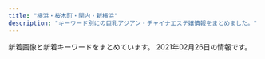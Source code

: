 ```yaml
---
title: "横浜・桜木町・関内・新横浜"
description: "キーワード別にの巨乳アジアン・チャイナエステ嬢情報をまとめました。"
---
```


新着画像と新着キーワードをまとめています。
2021年02月26日の情報です。

<DmmAffiliateIns />
<KeywordTable
  shops={
    [
    {
        "url": "http://www.yoshindo.es-relax.info/",
        "station": "\u53cd\u753a\u99c5",
        "name": "\u990a\u5fc3\u5802",
        "keywords": {},
        "img_links": [
            "http://www.yoshindo.es-relax.info/images/topinfo.png",
            "http://www.yoshindo.es-relax.info/images/yuna1.jpg",
            "http://www.yoshindo.es-relax.info/images/info6.jpg",
            "http://www.yoshindo.es-relax.info/images/yui1.jpg",
            "http://www.yoshindo.es-relax.info/images/topbar.png",
            "http://www.yoshindo.es-relax.info/images/info1.jpg",
            "http://www.yoshindo.es-relax.info/images/info5.jpg",
            "http://www.yoshindo.es-relax.info/images/arisu1.jpg",
            "http://www.yoshindo.es-relax.info/images/yuki1.jpg",
            "http://www.yoshindo.es-relax.info/images/kaori1.jpg",
            "http://www.yoshindo.es-relax.info/images/top-kpbar.png",
            "http://www.yoshindo.es-relax.info/images/sidebar-credit.png",
            "http://www.yoshindo.es-relax.info/images/topnews.png",
            "http://www.yoshindo.es-relax.info/images/sayuri1.jpg",
            "http://www.yoshindo.es-relax.info/images/info3.jpg",
            "http://www.yoshindo.es-relax.info/images/info4.jpg",
            "http://www.yoshindo.es-relax.info/images/info2.jpg",
            "http://www.yoshindo.es-relax.info/images/youko1.jpg"
        ]
    },
    {
        "name": "St.Playa \uff5e\u8056\u30d7\u30e9\u30e4\uff5e",
        "station": "JR\u95a2\u5185\u99c5\u5317\u53e3",
        "img_links": [
            "http://www.playa.work/images/6.jpg",
            "http://www.playa.work/images/int2.png",
            "http://www.playa.work/images/head.jpg",
            "http://www.playa.work/img/rumi1.jpg",
            "http://www.playa.work/images/mobile.jpg",
            "http://www.playa.work/images/1.jpg",
            "http://www.playa.work/images/2.jpg",
            "http://www.playa.work/img/emi1.jpg",
            "http://www.playa.work/images/ta.jpg",
            "http://www.playa.work/images/interior_t.jpg",
            "http://www.playa.work/img/yuri1.jpg",
            "http://www.playa.work/images/main_top.jpg",
            "http://www.playa.work/img/risa1.jpg",
            "http://www.playa.work/images/b3.jpg",
            "http://www.playa.work/img/koko1.jpg",
            "http://www.playa.work/images/s1.png",
            "http://www.playa.work/images/b2.jpg",
            "http://www.playa.work/images/int1.png",
            "http://www.playa.work/images/main_footer.jpg",
            "http://www.playa.work/images/staff_t.jpg",
            "http://www.playa.work/images/news.png",
            "http://www.playa.work/images/4.jpg",
            "http://www.playa.work/img/nana1.jpg",
            "http://www.playa.work/images/3.jpg",
            "http://www.playa.work/images/b1.jpg",
            "http://www.playa.work/images/5.jpg"
        ],
        "url": "http://www.playa.work/",
        "keywords": {}
    },
    {
        "url": "http://morien.este.work/",
        "name": "\u68ee\u82d1",
        "img_links": [
            "http://morien.este.work/2/uploadimg/1565558725.jpg",
            "http://morien.este.work/2/uploadimg/1574764277.jpg",
            "http://morien.este.work/2/uploadimg/1577672563.jpg",
            "http://morien.este.work/mens-esthe.png",
            "http://morien.este.work/top.jpg",
            "http://morien.este.work/2/uploadimg/1613996342.jpg",
            "http://morien.este.work/2/uploadimg/1594704743.jpg"
        ],
        "keywords": {
            "87": 6,
            "D": 30,
            "85": 12,
            "83": 6,
            "86": 6
        },
        "station": "\u53cd\u753a\u99c5"
    },
    {
        "url": "http://www.rosegirl.mesthe.com/",
        "img_links": [
            "http://www.rosegirl.mesthe.com/files/004.jpg",
            "http://www.rosegirl.mesthe.com/images/room/photo01.jpg",
            "http://www.rosegirl.mesthe.com/images/top_osusume.jpg",
            "http://www.rosegirl.mesthe.com/images/info.png",
            "http://www.rosegirl.mesthe.com/images/room/photo03.jpg",
            "http://www.rosegirl.mesthe.com/images/staff-bg_end.jpg",
            "http://www.rosegirl.mesthe.com/files/003.jpg",
            "http://www.rosegirl.mesthe.com/images/mainimg.jpg",
            "http://www.rosegirl.mesthe.com/images/staff_mitashi.jpg",
            "http://www.rosegirl.mesthe.com/files/001-02.jpg",
            "http://www.rosegirl.mesthe.com/files/004-02.jpg",
            "http://www.rosegirl.mesthe.com/images/room/photo02.jpg",
            "http://www.rosegirl.mesthe.com/files/005-02.jpg",
            "http://www.rosegirl.mesthe.com/files/005.jpg",
            "http://www.rosegirl.mesthe.com/files/002-02.jpg",
            "http://www.rosegirl.mesthe.com/files/001.jpg",
            "http://www.rosegirl.mesthe.com/images/room/photo04.jpg",
            "http://www.rosegirl.mesthe.com/files/003-02.jpg",
            "http://www.rosegirl.mesthe.com/files/002.jpg",
            "http://www.rosegirl.mesthe.com/images/staff-top_end.jpg",
            "http://www.rosegirl.mesthe.com/images/mobile.jpg"
        ],
        "name": "Rose Girl -\u30ed\u30fc\u30ba\u30ac\u30fc\u30eb-",
        "station": "JR\u6771\u795e\u5948\u5ddd\u99c5\u897f\u53e3",
        "keywords": {
            "87": 2,
            "D": 2,
            "C": 2,
            "E": 1,
            "88": 1,
            "86": 2
        }
    },
    {
        "img_links": [
            "http://www.shine-es.info/public/image/20191007/20191007000800_55460.png",
            "http://www.shine-es.info/public/image/20191123/20191123005624_21397.jpg",
            "http://www.shine-es.info/public/image/20190406/20190406214019_72078.jpg",
            "http://www.shine-es.info/public/image/20180806/20180806021646_71312.jpeg",
            "http://www.shine-es.info/public/image/20180528/20180528013047_54119.jpg",
            "http://www.shine-es.info/public/image/20200120/20200120014129_44289.jpg",
            "http://www.shine-es.info/img/top/nav_07.jpg",
            "http://www.shine-es.info/public/image/20191129/20191129184548_44783.jpg",
            "http://www.shine-es.info/public/image/20180426/20180426161222_54119.jpg",
            "http://www.shine-es.info/img/top/nav_09.jpg",
            "http://www.shine-es.info/img/top/pic-1.jpg",
            "http://www.shine-es.info/public/image/20201130/20201130150442_88111.jpg",
            "http://www.shine-es.info/public/image/20190827/20190827011025_93525.jpg",
            "http://www.shine-es.info/public/image/20200420/20200420174944_96356.jpeg",
            "http://www.shine-es.info/public/image/20191123/20191123005615_48887.jpg",
            "http://www.shine-es.info/public/image/20200901/20200901124912_14983.jpg",
            "http://www.shine-es.info/public/image/20191009/20191009171328_21361.jpg",
            "http://www.shine-es.info/img/top/nav_03.jpg",
            "http://www.shine-es.info/img/top/pic-1.png",
            "http://www.shine-es.info/public/image/20200901/20200901125021_47269.jpg",
            "http://www.shine-es.info/public/image/20201113/20201113010109_63246.png",
            "http://www.shine-es.info/img/top/nav_05.jpg",
            "http://www.shine-es.info/public/image/20201009/20201009012403_82863.jpg",
            "http://www.shine-es.info/public/image/20201020/20201020190438_86333.png",
            "http://www.shine-es.info/img/top/koko.png",
            "http://www.shine-es.info/img/top/nav_06.jpg",
            "http://www.shine-es.info/public/image/20180514/20180514161320_29646.jpg",
            "http://www.shine-es.info/public/image/20180524/20180524214747_75881.jpeg",
            "http://www.shine-es.info/public/image/20180806/20180806021637_66262.jpeg",
            "http://www.shine-es.info/public/image/20200505/20200505002649_53549.png",
            "http://www.shine-es.info/public/image/20201107/20201107124509_92438.png",
            "http://www.shine-es.info/img/top/pic-2.jpg",
            "http://www.shine-es.info/public/image/20180524/20180524214652_54672.jpeg",
            "http://www.shine-es.info/public/image/20201210/20201210131428_47249.png",
            "http://www.shine-es.info/public/image/20200625/20200625164158_20466.jpg",
            "http://www.shine-es.info/public/image/20191007/20191007000751_26360.jpg",
            "http://www.shine-es.info/public/image/20200816/20200816001546_39857.jpg",
            "http://www.shine-es.info/img/top/mobile.jpg",
            "http://www.shine-es.info/public/image/20210204/20210204005557_55265.png",
            "http://www.shine-es.info/public/image/20201030/20201030141055_73595.jpg",
            "http://www.shine-es.info/public/image/20210222/20210222103449_67865.png",
            "http://www.shine-es.info/public/image/20190617/20190617002036_61596.jpg",
            "http://www.shine-es.info/public/image/20210224/20210224004055_63018.jpg",
            "http://www.shine-es.info/public/image/20210126/20210126012525_25271.png",
            "http://www.shine-es.info/public/image/20180426/20180426160618_24358.jpg",
            "http://www.shine-es.info/public/image/20180426/20180426160348_68419.jpg",
            "http://www.shine-es.info/public/image/20200420/20200420174959_97231.jpeg",
            "http://www.shine-es.info/img/top/nav_04.jpg",
            "http://www.shine-es.info/public/image/20200225/20200225013302_28274.png",
            "http://www.shine-es.info/img/top/pic-3.jpg",
            "http://www.shine-es.info/public/image/20190617/20190617002029_84673.jpg",
            "http://www.shine-es.info/public/image/20181128/20181128190142_51228.jpeg",
            "http://www.shine-es.info/public/image/20180524/20180524214610_38863.jpeg",
            "http://www.shine-es.info/public/image/20191009/20191009171341_70954.jpg",
            "http://www.shine-es.info/img/system/campaign3.png",
            "http://www.shine-es.info/public/image/20180524/20180524214431_17082.jpg",
            "http://www.shine-es.info/public/image/20180524/20180524214818_14591.jpeg",
            "http://www.shine-es.info/public/image/20200420/20200420175008_44399.jpeg"
        ],
        "station": "JR\u65b0\u6a2a\u6d5c\u99c5\u5317\u53e3",
        "keywords": {
            "86": 36,
            "D": 31,
            "84": 14,
            "C": 70,
            "87": 19,
            "83": 10,
            "85": 31
        },
        "name": "SRP",
        "url": "http://www.shine-es.info/"
    },
    {
        "img_links": [
            "http://sh-riraku31.xyz/templets/default/picture/s_news.jpg",
            "http://sh-riraku31.xyz/uploads/201005/1-2010051J55CA.jpg",
            "http://sh-riraku31.xyz/uploads/allimg/180629/1-1P629115504250.png",
            "http://sh-riraku31.xyz/templets/default/picture/top.jpg",
            "http://sh-riraku31.xyz/uploads/201005/1-201005162114248.jpg",
            "http://sh-riraku31.xyz/templets/default/picture/staff01.jpg",
            "http://sh-riraku31.xyz/uploads/201005/1-2010051621224F.jpg",
            "http://sh-riraku31.xyz/uploads/allimg/180703/1-1PF3111J3201.png",
            "http://sh-riraku31.xyz/uploads/201005/1-201005162101U5.jpg",
            "http://sh-riraku31.xyz/uploads/201005/1-201005162052635.jpg",
            "http://sh-riraku31.xyz/templets/default/picture/girl-z2.jpg",
            "http://sh-riraku31.xyz/templets/default/picture/top1.jpg",
            "http://sh-riraku31.xyz/uploads/201005/1-20100516201cK.jpg",
            "http://sh-riraku31.xyz/templets/default/picture/girl-z1.jpg",
            "http://sh-riraku31.xyz/uploads/201005/1-2010051J6062Y.jpg",
            "http://sh-riraku31.xyz/uploads/201005/1-201005162010396.jpg"
        ],
        "name": "\u30c1\u30a7\u30ea\u30fc",
        "url": "http://sh-riraku31.xyz/",
        "keywords": {
            "84": 1,
            "85": 2,
            "D": 3,
            "86": 1,
            "C": 11
        },
        "station": "JR\u6a2a\u6d5c\u99c5\u5317\u897f\u53e3"
    },
    {
        "url": "http://sakura.reraku.work/",
        "keywords": {
            "83": 5,
            "85": 5,
            "C": 5,
            "86": 10,
            "D": 15
        },
        "img_links": [
            "http://sakura.reraku.work/images/room2.jpg",
            "http://sakura.reraku.work/photos/sites/48/2020/06/2020060308124264.jpg",
            "http://sakura.reraku.work/photos/sites/48/2020/06/2020060308124485.jpg",
            "http://sakura.reraku.work/photos/sites/48/2020/06/2020060308123910.jpg",
            "http://sakura.reraku.work/photos/sites/48/2020/06/202006030812418.jpg",
            "http://sakura.reraku.work/images/info2.jpg",
            "http://sakura.reraku.work/images/room4.jpg",
            "http://sakura.reraku.work/images/s_news.jpg",
            "http://sakura.reraku.work/images/s_staff.png",
            "http://sakura.reraku.work/images/s_link.png",
            "http://sakura.reraku.work/images/mobile.jpg",
            "http://sakura.reraku.work/images/room3.jpg",
            "http://sakura.reraku.work/images/info.jpg",
            "http://sakura.reraku.work/images/room1.jpg",
            "http://sakura.reraku.work/images/s3.jpg",
            "http://sakura.reraku.work/images/top.png"
        ],
        "station": "\u83ca\u540d\u99c5\u897f\u53e3",
        "name": "\u3055\u304f\u3089"
    },
    {
        "name": "37\u2103",
        "img_links": [
            "http://massage-esthe.blue/img/a1.jpg",
            "http://massage-esthe.blue/img/st11.jpg",
            "http://massage-esthe.blue/img/st3.jpg",
            "http://massage-esthe.blue/img/sta3.jpg",
            "http://massage-esthe.blue/img/sta12.jpg",
            "http://massage-esthe.blue/img/lint.jpg",
            "http://massage-esthe.blue/img/st2.jpg",
            "http://massage-esthe.blue/img/sta2.jpg",
            "http://massage-esthe.blue/img/a3.jpg",
            "http://massage-esthe.blue/img/a6.jpg",
            "http://massage-esthe.blue/img/st8.jpg",
            "http://massage-esthe.blue/img/st6.jpg",
            "http://massage-esthe.blue/img/bb.png",
            "http://massage-esthe.blue/img/acct.jpg",
            "http://massage-esthe.blue/img/sta8.jpg",
            "http://massage-esthe.blue/img/stat.jpg",
            "http://massage-esthe.blue/img/st9.jpg",
            "http://massage-esthe.blue/img/top.jpg",
            "http://massage-esthe.blue/img/syst.jpg",
            "http://massage-esthe.blue/img/a2.jpg",
            "http://massage-esthe.blue/img/st12.jpg",
            "http://massage-esthe.blue/img/no.png",
            "http://massage-esthe.blue/img/st10.jpg",
            "http://massage-esthe.blue/img/rect.jpg",
            "http://massage-esthe.blue/img/st1.jpg",
            "http://massage-esthe.blue/img/fla.jpg",
            "http://massage-esthe.blue/img/st5.jpg",
            "http://massage-esthe.blue/img/r4.jpg",
            "http://massage-esthe.blue/img/a4.jpg",
            "http://massage-esthe.blue/img/sta6.jpg",
            "http://massage-esthe.blue/img/sta5.jpg",
            "http://massage-esthe.blue/img/sta10.jpg",
            "http://massage-esthe.blue/img/a5.jpg",
            "http://massage-esthe.blue/img/stal.png",
            "http://massage-esthe.blue/img/sta1.jpg",
            "http://massage-esthe.blue/img/root.jpg",
            "http://massage-esthe.blue/img/r2.jpg",
            "http://massage-esthe.blue/img/r1.jpg",
            "http://massage-esthe.blue/img/r3.jpg"
        ],
        "station": "\u30bb\u30f3\u30bf\u30fc\u5317\u99c5",
        "keywords": {
            "D": 10
        },
        "url": "http://massage-esthe.blue/"
    },
    {
        "img_links": [
            "http://www.gakuen.relaxjp.info/files/003-03.jpg",
            "http://www.gakuen.relaxjp.info/files/001.jpg",
            "http://www.gakuen.relaxjp.info/files/002-02.jpg",
            "http://www.gakuen.relaxjp.info/files/004-02.jpg",
            "http://www.gakuen.relaxjp.info/files/007.jpg",
            "http://www.gakuen.relaxjp.info/img/top_slider02.jpg",
            "http://www.gakuen.relaxjp.info/files/006.jpg",
            "http://www.gakuen.relaxjp.info/files/007-02.jpg",
            "http://www.gakuen.relaxjp.info/files/005-02.jpg",
            "http://www.gakuen.relaxjp.info/files/003-02.jpg",
            "http://www.gakuen.relaxjp.info/files/006-02.jpg",
            "http://www.gakuen.relaxjp.info/files/005-03.jpg",
            "http://www.gakuen.relaxjp.info/files/009-02.jpg",
            "http://www.gakuen.relaxjp.info/files/001-02.jpg",
            "http://www.gakuen.relaxjp.info/files/008-02.jpg",
            "http://www.gakuen.relaxjp.info/files/002.jpg",
            "http://www.gakuen.relaxjp.info/files/008.jpg",
            "http://www.gakuen.relaxjp.info/files/009.jpg",
            "http://www.gakuen.relaxjp.info/files/004-03.jpg",
            "http://www.gakuen.relaxjp.info/files/005.jpg",
            "http://www.gakuen.relaxjp.info/files/008-03.jpg",
            "http://www.gakuen.relaxjp.info/img/top_slider01.jpg",
            "http://www.gakuen.relaxjp.info/files/004.jpg",
            "http://www.gakuen.relaxjp.info/files/002-03.jpg",
            "http://www.gakuen.relaxjp.info/files/007-03.jpg",
            "http://www.gakuen.relaxjp.info/files/001-03.jpg",
            "http://www.gakuen.relaxjp.info/files/006-03.jpg",
            "http://www.gakuen.relaxjp.info/files/003.jpg",
            "http://www.gakuen.relaxjp.info/files/009-03.jpg"
        ],
        "url": "http://www.gakuen.relaxjp.info/",
        "name": "\u7f8e\u5c11\u5973\u5b66\u5712",
        "keywords": {
            "C": 4,
            "87": 32,
            "E": 4,
            "D": 28,
            "82": 4
        },
        "station": "JR\u95a2\u5185\u99c5\u5357\u53e3"
    },
    {
        "img_links": [
            "http://www.siroiyuki.mensest.com/files/004.jpg",
            "http://www.siroiyuki.mensest.com/files/002.jpg",
            "http://www.siroiyuki.mensest.com/files/001.jpg",
            "http://www.siroiyuki.mensest.com/images/sp_top.jpg",
            "http://www.siroiyuki.mensest.com/files/003.jpg",
            "http://www.siroiyuki.mensest.com/photo_news/upimg/94769602cdc349889e_0.jpg",
            "http://www.siroiyuki.mensest.com/files/005.jpg",
            "http://www.siroiyuki.mensest.com/images/top.png"
        ],
        "name": "\u767d\u3044\u96ea",
        "keywords": {
            "87": 18,
            "82": 6,
            "C": 18,
            "D": 24,
            "86": 6
        },
        "station": "JR\u65b0\u6a2a\u6d5c\u99c5\u30a2\u30ea\u30fc\u30ca\u65b9\u9762\u53e3",
        "url": "http://www.siroiyuki.mensest.com/"
    },
    {
        "img_links": [
            "http://ruby.est.cm/images/s_staff.png",
            "http://ruby.est.cm/images/news.png",
            "http://ruby.est.cm/photos/sites/66/2020/10/2020103101574030.jpg",
            "http://ruby.est.cm/images/bian.jpg",
            "http://ruby.est.cm/photos/sites/66/2020/08/2020080509321890.jpg",
            "http://ruby.est.cm/images/top.jpg",
            "http://ruby.est.cm/images/mobile.jpg",
            "http://ruby.est.cm/images/nei_bj1.png",
            "http://ruby.est.cm/photos/sites/66/2020/08/2020083107485498.jpg",
            "http://ruby.est.cm/images/service.jpg"
        ],
        "station": "JR\u6771\u795e\u5948\u5ddd\u99c5\u897f\u53e3",
        "url": "http://ruby.est.cm/",
        "keywords": {
            "C": 10,
            "86": 4,
            "85": 8,
            "D": 12
        },
        "name": "\u30eb\u30d3\u30fc"
    },
    {
        "img_links": [
            "http://yuga.estx.net/images/main_15.jpg",
            "http://yuga.estx.net/images/main_19.jpg",
            "http://yuga.estx.net/images/main_08.jpg",
            "http://yuga.estx.net/images/main_07.jpg",
            "http://yuga.estx.net/images/main_03.jpg",
            "http://yuga.estx.net/staff/1/1.jpg",
            "http://yuga.estx.net/images/main_05.jpg",
            "http://yuga.estx.net/images/main_13.jpg",
            "http://yuga.estx.net/images/staff_16.jpg",
            "http://yuga.estx.net/images/info_12.jpg",
            "http://yuga.estx.net/images/main_09.jpg",
            "http://yuga.estx.net/staff/2/1.jpg",
            "http://yuga.estx.net/images/main_14.jpg",
            "http://yuga.estx.net/images/main_12.jpg",
            "http://yuga.estx.net/images/main_16.jpg",
            "http://yuga.estx.net/images/main_11.jpg",
            "http://yuga.estx.net/images/noimage.jpg",
            "http://yuga.estx.net/images/main_06.jpg",
            "http://yuga.estx.net/images/main_10.jpg",
            "http://yuga.estx.net/staff/3/1.jpg",
            "http://yuga.estx.net/staff/4/1.jpg",
            "http://yuga.estx.net/images/staff_12.jpg"
        ],
        "url": "http://yuga.estx.net/",
        "keywords": {},
        "name": "\u512a\u96c5\uff5e\u3086\u3046\u304c\uff5e",
        "station": "JR\u4e2d\u5c71\u99c5"
    },
    {
        "keywords": {
            "87": 8,
            "D": 12,
            "86": 4
        },
        "station": "JR\u6771\u795e\u5948\u5ddd\u99c5\u897f\u53e3",
        "name": "\u30c9\u30ad\u30c9\u30ad\u30cf\u30cb\u30fc",
        "img_links": [
            "http://www.dokidoki.iesjp.com/files/005.jpg",
            "http://www.dokidoki.iesjp.com/files/001.jpg",
            "http://www.dokidoki.iesjp.com/files/003.jpg",
            "http://www.dokidoki.iesjp.com/photo_news/upimg/404596025f3e29a25e_1.jpg",
            "http://www.dokidoki.iesjp.com/photo_news/upimg/52590602a0e1f6175b_0.jpg"
        ],
        "url": "http://www.dokidoki.iesjp.com/"
    },
    {
        "img_links": [
            "http://www.love-you.work/staff/yuri.jpg",
            "http://www.love-you.work/staff/neko.jpg",
            "http://www.love-you.work/staff/rina.jpg",
            "http://www.love-you.work/images/rec2.jpg",
            "http://www.love-you.work/img/yuri1.jpg",
            "http://www.love-you.work/img/aya1.jpg",
            "http://www.love-you.work/staff/aya.jpg",
            "http://www.love-you.work/staff/sayuri.jpg",
            "http://www.love-you.work/images/sys3.png",
            "http://www.love-you.work/staff/kana.jpg",
            "http://www.love-you.work/images/interior_t.jpg",
            "http://www.love-you.work/staff/kumi.jpg",
            "http://www.love-you.work/img/rina1.jpg",
            "http://www.love-you.work/img/yuki1.jpg",
            "http://www.love-you.work/images/int1.png",
            "http://www.love-you.work/staff/bb.jpg",
            "http://www.love-you.work/img/bb2.jpg",
            "http://www.love-you.work/staff/anna.jpg",
            "http://www.love-you.work/images/news.jpg",
            "http://www.love-you.work/img/kana1.jpg",
            "http://www.love-you.work/img/neko1.jpg",
            "http://www.love-you.work/images/sys1.jpg",
            "http://www.love-you.work/images/rec1.png",
            "http://www.love-you.work/img/sayuri1.jpg",
            "http://www.love-you.work/img/bb1.jpg",
            "http://www.love-you.work/staff/nana.jpg",
            "http://www.love-you.work/images/staff_t.jpg",
            "http://www.love-you.work/images/sys2.jpg",
            "http://www.love-you.work/images/int2.png",
            "http://www.love-you.work/img/bb3.jpg",
            "http://www.love-you.work/staff/yui.jpg",
            "http://www.love-you.work/img/kumi1.jpg",
            "http://www.love-you.work/images/tg.jpg",
            "http://www.love-you.work/images/head.jpg",
            "http://www.love-you.work/img/anna1.jpg",
            "http://www.love-you.work/staff/yuki.jpg",
            "http://www.love-you.work/img/yui1.jpg",
            "http://www.love-you.work/img/nana1.jpg"
        ],
        "url": "http://www.love-you.work/",
        "keywords": {
            "100": 13
        },
        "station": "JR\u95a2\u5185\u99c5\u5317\u53e3",
        "name": "Love You"
    },
    {
        "url": "http://www.est-aya.work/",
        "keywords": {},
        "name": "\u7d62\u9999\uff5e\u30a2\u30e4\u30ab\uff5e",
        "station": "JR\u685c\u6728\u753a\u99c5\u53571\u51fa\u53e3",
        "img_links": [
            "http://www.est-aya.work/images/staff_t.jpg",
            "http://www.est-aya.work/images/8.jpg",
            "http://www.est-aya.work/images/mobile.jpg",
            "http://www.est-aya.work/images/10.jpg",
            "http://www.est-aya.work/images/ta.jpg",
            "http://www.est-aya.work/images/sys2.png",
            "http://www.est-aya.work/images/9.jpg",
            "http://www.est-aya.work/images/tel.jpg",
            "http://www.est-aya.work/img/eri1.jpg",
            "http://www.est-aya.work/images/interior_t.jpg",
            "http://www.est-aya.work/images/sys1.png",
            "http://www.est-aya.work/img/mika1.jpg",
            "http://www.est-aya.work/images/rec2.jpg",
            "http://www.est-aya.work/images/int1.png",
            "http://www.est-aya.work/images/sys3.png",
            "http://www.est-aya.work/img/ayumi1.jpg",
            "http://www.est-aya.work/img/asuka1.jpg",
            "http://www.est-aya.work/images/head.jpg",
            "http://www.est-aya.work/images/info.png",
            "http://www.est-aya.work/images/line.png",
            "http://www.est-aya.work/images/news.png",
            "http://www.est-aya.work/images/2.jpg",
            "http://www.est-aya.work/images/int2.png",
            "http://www.est-aya.work/images/rec1.png"
        ]
    },
    {
        "station": "JR\u65b0\u6a2a\u6d5c\u99c5\u5317\u53e3",
        "img_links": [
            "http://www.awaspa-est.net/images/staff6.jpg",
            "http://www.awaspa-est.net/images/sizuka.jpg",
            "http://www.awaspa-est.net/images/miki.jpg",
            "http://www.awaspa-est.net/images/aya.jpg",
            "http://www.awaspa-est.net/images/aki.jpg",
            "http://www.awaspa-est.net/images/girl.jpg",
            "http://www.awaspa-est.net/images/riri.jpg",
            "http://www.awaspa-est.net/images/left1.png"
        ],
        "name": "\u60a0\u697d",
        "url": "http://www.awaspa-est.net/",
        "keywords": {
            "85": 2,
            "86": 3
        }
    },
    {
        "img_links": [
            "http://latte.iest.xyz/css/staff/staff02.jpg",
            "http://latte.iest.xyz/css/staff/staff01.jpg",
            "http://latte.iest.xyz/css/top03.jpg",
            "http://latte.iest.xyz/css/nav/nav-002.png",
            "http://latte.iest.xyz/css/head-change.jpg",
            "http://latte.iest.xyz/css/staff/staff06.jpg",
            "http://latte.iest.xyz/css/nav/nav-004.png",
            "http://latte.iest.xyz/css/nav/nav-003.png",
            "http://latte.iest.xyz/css/osusume01.jpg",
            "http://latte.iest.xyz/css/nav/nav-005.png",
            "http://latte.iest.xyz/css/nav/nav-001.png",
            "http://latte.iest.xyz/css/nav/nav-006.png",
            "http://latte.iest.xyz/css/tel01.png"
        ],
        "url": "http://latte.iest.xyz/",
        "keywords": {
            "88": 1,
            "D": 3,
            "89": 2
        },
        "name": "\u68ee\u7f85",
        "station": "JR\u95a2\u5185\u99c5\u5357\u53e3"
    },
    {
        "keywords": {},
        "img_links": [
            "http://www.est-baby.work/images/tgirl.jpg",
            "http://www.est-baby.work/staff/yuki.jpg",
            "http://www.est-baby.work/img/koko1.png",
            "http://www.est-baby.work/img/sizuka1.png",
            "http://www.est-baby.work/images/sys1.jpg",
            "http://www.est-baby.work/staff/koko.jpg",
            "http://www.est-baby.work/images/3.jpg",
            "http://www.est-baby.work/images/8.jpg",
            "http://www.est-baby.work/images/menu/top.png",
            "http://www.est-baby.work/images/6.jpg",
            "http://www.est-baby.work/img/yuki2.png",
            "http://www.est-baby.work/staff/kaori.jpg",
            "http://www.est-baby.work/img/yuki1.png",
            "http://www.est-baby.work/staff/sizuka.jpg",
            "http://www.est-baby.work/staff/nana.jpg",
            "http://www.est-baby.work/images/menu/staff.png",
            "http://www.est-baby.work/images/7.jpg",
            "http://www.est-baby.work/img/kaori1.png",
            "http://www.est-baby.work/images/sys2.jpg",
            "http://www.est-baby.work/images/menu/interior.png",
            "http://www.est-baby.work/images/int1.jpg",
            "http://www.est-baby.work/images/tr.jpg",
            "http://www.est-baby.work/images/staff_t.jpg",
            "http://www.est-baby.work/img/nana1.png",
            "http://www.est-baby.work/images/int2.jpg",
            "http://www.est-baby.work/images/1.jpg",
            "http://www.est-baby.work/images/news.jpg",
            "http://www.est-baby.work/images/interior_t.jpg",
            "http://www.est-baby.work/images/koko_200x40.png",
            "http://www.est-baby.work/images/sisu.jpg",
            "http://www.est-baby.work/images/head.jpg",
            "http://www.est-baby.work/images/sys3.jpg",
            "http://www.est-baby.work/images/sys4.jpg"
        ],
        "url": "http://www.est-baby.work/",
        "name": "\u7652\uff5e\u3044\u3084\u3057\uff5e",
        "station": "\u65e5\u30ce\u51fa\u753a\u99c5"
    },
    {
        "name": "\u591c\u685c\uff5e\u3088\u3056\u304f\u3089\uff5e",
        "keywords": {},
        "url": "http://e-yozakura.xyz/",
        "station": "JR\u95a2\u5185\u99c5\u5317\u53e3",
        "img_links": [
            "http://e-yozakura.xyz/images/hua.jpg",
            "http://e-yozakura.xyz/images/r7.jpg",
            "http://e-yozakura.xyz/images/r4.jpg",
            "http://e-yozakura.xyz/images/mobile.png",
            "http://e-yozakura.xyz/images/r3.jpg",
            "http://e-yozakura.xyz/images/r5.jpg",
            "http://e-yozakura.xyz/images/bj_01.jpg",
            "http://e-yozakura.xyz/images/r2.jpg",
            "http://e-yozakura.xyz/images/g1.jpg",
            "http://e-yozakura.xyz/images/bj_03.jpg",
            "http://e-yozakura.xyz/images/ai.jpg",
            "http://e-yozakura.xyz/images/r1.jpg",
            "http://e-yozakura.xyz/images/yuka.jpg",
            "http://e-yozakura.xyz/images/g5.jpg",
            "http://e-yozakura.xyz/images/slide2.png",
            "http://e-yozakura.xyz/images/yuk.jpg",
            "http://e-yozakura.xyz/images/r6.jpg",
            "http://e-yozakura.xyz/images/tite-staff.jpg",
            "http://e-yozakura.xyz/images/news03.png",
            "http://e-yozakura.xyz/images/top.jpg",
            "http://e-yozakura.xyz/images/g4.jpg",
            "http://e-yozakura.xyz/images/m1.jpg",
            "http://e-yozakura.xyz/images/sa.jpg",
            "http://e-yozakura.xyz/images/r8.jpg",
            "http://e-yozakura.xyz/images/slide3.png",
            "http://e-yozakura.xyz/images/g2.jpg",
            "http://e-yozakura.xyz/images/htm.jpg",
            "http://e-yozakura.xyz/images/12.jpg",
            "http://e-yozakura.xyz/images/g0.jpg",
            "http://e-yozakura.xyz/images/slide1.png",
            "http://e-yozakura.xyz/images/hh.jpg",
            "http://e-yozakura.xyz/images/news01.png",
            "http://e-yozakura.xyz/images/g8.jpg",
            "http://e-yozakura.xyz/images/g9.jpg",
            "http://e-yozakura.xyz/images/ll.jpg",
            "http://e-yozakura.xyz/images/t.jpg"
        ]
    },
    {
        "url": "http://kannai-mensesthe.com/",
        "name": "Olive",
        "station": "JR\u95a2\u5185\u99c5",
        "img_links": [
            "https://kannai-mensesthe.com/staff/sora-s1.jpg",
            "https://kannai-mensesthe.com/staff/maki-s1.jpg",
            "https://kannai-mensesthe.com/images/main-sp.jpg",
            "https://kannai-mensesthe.com/button/staff.png",
            "https://kannai-mensesthe.com/room/3-s.jpg",
            "https://kannai-mensesthe.com/2019/11/10/1.jpg",
            "https://kannai-mensesthe.com/images/footer-l.png",
            "https://hamamatsucho-esthe.work/icon/twitter.png",
            "https://kannai-mensesthe.com/images/flower.png",
            "https://kannai-mensesthe.com/room/2-s.jpg",
            "https://kannai-mensesthe.com/staff/koko-s1.jpg",
            "https://kannai-mensesthe.com/images/clear.png",
            "https://kannai-mensesthe.com/2019/12/03/risa-s1.jpg",
            "https://kannai-mensesthe.com/button/home.png",
            "https://kannai-mensesthe.com/images/main1.jpg",
            "https://kannai-mensesthe.com/icon/twitter.png",
            "https://kannai-mensesthe.com//images/footer-r.png",
            "https://kannai-mensesthe.com/staff/sora-l1.jpg",
            "https://kannai-mensesthe.com/room/3-l.jpg",
            "https://kannai-mensesthe.com/staff/mika-s1.jpg",
            "https://kannai-mensesthe.com/staff/mika-l1.jpg",
            "https://kannai-mensesthe.com/room/2-l.jpg",
            "https://hamamatsucho-esthe.work/icon/google_plus.png",
            "https://kannai-mensesthe.com/room/esthe3.jpg",
            "https://kannai-mensesthe.com/room/1-l.jpg",
            "https://kannai-mensesthe.com/staff/risa-l1.jpg",
            "https://kannai-mensesthe.com/button/blog.png",
            "https://kannai-mensesthe.com/room/4-s.jpg",
            "https://hamamatsucho-esthe.work/icon/line.png",
            "https://kannai-mensesthe.com/staff/maki-l1.jpg",
            "https://kannai-mensesthe.com/room/1-s.jpg",
            "https://kannai-mensesthe.com/icon/line.png",
            "http://kannai-mensesthe.com/images/flower.png",
            "https://kannai-mensesthe.com/room/esthe2.jpg",
            "https://kannai-mensesthe.com/staff/haru-l1.jpg",
            "https://kannai-mensesthe.com/staff/haru-s1.jpg",
            "https://kannai-mensesthe.com/room/4-l.jpg",
            "https://kannai-mensesthe.com/staff/risa-s1.jpg",
            "https://kannai-mensesthe.com/staff/koko-l1.jpg",
            "https://kannai-mensesthe.com/room/esthe1.jpg",
            "https://kannai-mensesthe.com/icon/facebook.png",
            "https://hamamatsucho-esthe.work/icon/facebook.png",
            "https://kannai-mensesthe.com/icon/google_plus.png"
        ],
        "keywords": {
            "90": 28,
            "88": 14
        }
    },
    {
        "keywords": {},
        "img_links": [
            "http://diamond.esute.tokyo/images/pic2.jpg",
            "http://diamond.esute.tokyo/images/bar-pickup.png",
            "http://diamond.esute.tokyo/images/bill.jpg",
            "http://diamond.esute.tokyo/images/c-interior.png",
            "http://diamond.esute.tokyo/images/bar-cam.png",
            "http://diamond.esute.tokyo/images/c-staff.png",
            "http://diamond.esute.tokyo/staff/s-mari.jpg",
            "http://diamond.esute.tokyo/images/pic1.jpg",
            "http://diamond.esute.tokyo/images/footer.png",
            "http://diamond.esute.tokyo/images/bar-interior.png",
            "http://diamond.esute.tokyo/images/b-tel.png",
            "http://diamond.esute.tokyo/images/pic-akasuri.png",
            "http://diamond.esute.tokyo/images/bar-staff.png",
            "http://diamond.esute.tokyo/images/c-top.png",
            "http://diamond.esute.tokyo/staff/s-ai.jpg",
            "http://diamond.esute.tokyo/staff/s-yumi.jpg"
        ],
        "url": "http://diamond.esute.tokyo/",
        "name": "\u30c0\u30a4\u30e4",
        "station": "JR\u95a2\u5185\u99c5\u5357\u53e3"
    },
    {
        "url": "http://kys-sawayaka.work/",
        "station": "JR\u4e2d\u5c71\u99c5\u5317\u53e3",
        "keywords": {
            "D": 6,
            "85": 2,
            "86": 4,
            "E": 2,
            "87": 2
        },
        "img_links": [
            "http://kys-sawayaka.work/_src/25616799/backtotop.png",
            "http://kys-sawayaka.work/_src/25618694/sign.png",
            "http://kys-sawayaka.work/_src/51027498/_dsf6130.jpg",
            "http://kys-sawayaka.work/_src/51027464/4_20201218111825638.jpg",
            "http://kys-sawayaka.work/_src/51027459/2_20201218111825615.jpg",
            "http://kys-sawayaka.work/_src/51027462/3_20201218111825628.jpg",
            "http://kys-sawayaka.work/_src/25616808/index_08.png",
            "http://kys-sawayaka.work/_src/51027456/1_20201218111825589.jpg",
            "http://kys-sawayaka.work/_src/25616789/backtotop.png",
            "http://kys-sawayaka.work/_src/25616782/backtotop.png",
            "http://kys-sawayaka.work/_src/25616777/wechatimg2746.jpg",
            "http://kys-sawayaka.work/_src/51027496/s1.jpg",
            "http://kys-sawayaka.work/_src/25616774/wechatimg2726.jpg",
            "http://kys-sawayaka.work/_src/51069640/5_20201218111825635.jpg",
            "http://kys-sawayaka.work/_src/25616804/index_04.png",
            "http://kys-sawayaka.work/_src/25616778/2e16c7c3c9ed2e743a3a3cee8270d95_20201217123431663.jpg",
            "http://kys-sawayaka.work/_src/25616806/index_06.png",
            "http://kys-sawayaka.work/_src/25616809/index_09.png",
            "http://kys-sawayaka.work/_src/25616807/index_07.png",
            "http://kys-sawayaka.work/_src/25616739/wechatimg2726.jpg",
            "http://kys-sawayaka.work/_src/25616776/wechatimg2727.jpg",
            "http://kys-sawayaka.work/_src/25616794/backtotop.png",
            "http://kys-sawayaka.work/_src/25616740/wechatimg2726.jpg",
            "http://kys-sawayaka.work/_src/25616769/backtotop.png",
            "http://kys-sawayaka.work/_src/25616805/index_05.png",
            "http://kys-sawayaka.work/_src/51027502/_k3_4082.jpg",
            "http://kys-sawayaka.work/_src/25616746/backtotop.png",
            "http://kys-sawayaka.work/_src/51028012/cam.jpg"
        ],
        "name": "\u604b"
    },
    {
        "keywords": {},
        "name": "Venus",
        "img_links": [
            "http://es-kannai.link/wp-content/themes/template-salon2/images/newface-ttl.jpg",
            "http://es-kannai.link/wp-content/uploads/2017/09/IMG_3458-250x376.jpg",
            "http://es-kannai.link/wp-content/themes/template-salon2/images/main-img.jpg",
            "http://es-kannai.link/wp-content/uploads/2017/09/IMG_3454.jpg",
            "http://es-kannai.link/wp-content/uploads/2016/12/vvv.png",
            "http://es-kannai.link/wp-content/uploads/2017/09/IMG_3454-720x480.jpg",
            "http://es-kannai.link/wp-content/uploads/2016/12/a.jpg",
            "http://es-kannai.link/wp-content/uploads/2017/09/IMG_3456-400x267.jpg",
            "http://es-kannai.link/wp-content/uploads/2017/09/IMG_3457-720x480.jpg",
            "http://es-kannai.link/wp-content/uploads/2016/12/aa.jpg",
            "http://es-kannai.link/wp-content/uploads/2017/09/IMG_3458.jpg",
            "http://es-kannai.link/wp-content/uploads/2016/12/vv.jpg",
            "http://es-kannai.link/wp-content/uploads/2016/12/aaaa.jpg",
            "http://es-kannai.link/wp-content/themes/template-salon2/images/campaign-bnr.png",
            "http://es-kannai.link/wp-content/uploads/2016/12/d.png",
            "http://es-kannai.link/wp-content/uploads/2016/12/dd.png",
            "http://es-kannai.link/wp-content/uploads/2017/09/IMG_3457-400x267.jpg",
            "http://es-kannai.link/wp-content/uploads/2017/09/IMG_3456-250x376.jpg",
            "http://es-kannai.link/wp-content/themes/template-salon2/images/m-info.png",
            "http://es-kannai.link/wp-content/uploads/2016/12/v.jpg",
            "http://es-kannai.link/wp-content/uploads/2017/09/IMG_3456-720x480.jpg",
            "http://es-kannai.link/wp-content/uploads/2017/09/IMG_3458-400x267.jpg",
            "http://es-kannai.link/wp-content/themes/template-salon2/images/news-ttl.jpg",
            "http://es-kannai.link/wp-content/uploads/2017/09/IMG_3456.jpg",
            "http://es-kannai.link/wp-content/uploads/2017/09/IMG_3454-400x267.jpg",
            "http://es-kannai.link/wp-content/uploads/2017/09/IMG_3454-250x376.jpg",
            "http://es-kannai.link/wp-content/uploads/2017/09/IMG_3457.jpg",
            "http://es-kannai.link/wp-content/uploads/2017/09/IMG_3457-250x376.jpg",
            "http://es-kannai.link/wp-content/uploads/2016/12/vvvv.png",
            "http://es-kannai.link/wp-content/uploads/2017/09/IMG_3458-720x480.jpg",
            "http://es-kannai.link/wp-content/themes/template-salon2/images/info.png",
            "http://cdn.dino-es.com/images/logo/200x40DinoEs.png",
            "http://es-kannai.link/wp-content/uploads/2016/12/aaa.jpg"
        ],
        "station": "JR\u95a2\u5185\u99c5\u5357\u53e3",
        "url": "http://es-kannai.link"
    },
    {
        "img_links": [
            "http://www.sunflower-kannai.com/images/news.jpg",
            "http://www.sunflower-kannai.com/images/sys3.jpg",
            "http://www.sunflower-kannai.com/images/slider02.jpg",
            "http://www.sunflower-kannai.com/files/014.jpg",
            "http://www.sunflower-kannai.com/files/022.jpg",
            "http://www.sunflower-kannai.com/images/staff_t.jpg",
            "http://www.sunflower-kannai.com/images/sys2.jpg",
            "http://www.sunflower-kannai.com/files/020.jpg",
            "http://www.sunflower-kannai.com/images/tre.jpg",
            "http://www.sunflower-kannai.com/files/028.jpg",
            "http://www.sunflower-kannai.com/files/004-02.jpg",
            "http://www.sunflower-kannai.com/images/sys4.jpg",
            "http://www.sunflower-kannai.com/images/ac1.jpg",
            "http://www.sunflower-kannai.com/files/003-02.jpg",
            "http://www.sunflower-kannai.com/files/034.jpg",
            "http://www.sunflower-kannai.com/images/slider06.jpg",
            "http://www.sunflower-kannai.com/images/int2.jpg",
            "http://www.sunflower-kannai.com/files/020-02.jpg",
            "http://www.sunflower-kannai.com/images/interior_t.jpg",
            "http://www.sunflower-kannai.com/images/slider03.jpg",
            "http://www.sunflower-kannai.com/images/slider05.jpg",
            "http://www.sunflower-kannai.com/files/013.jpg",
            "http://www.sunflower-kannai.com/images/head.jpg",
            "http://www.sunflower-kannai.com/files/011-02.jpg",
            "http://www.sunflower-kannai.com/images/slider04.jpg",
            "http://www.sunflower-kannai.com/images/sys1.jpg",
            "http://www.sunflower-kannai.com/files/013-02.jpg",
            "http://www.sunflower-kannai.com/images/slider07.jpg",
            "http://www.sunflower-kannai.com/files/006.jpg",
            "http://www.sunflower-kannai.com/files/028-02.jpg",
            "http://www.sunflower-kannai.com/files/014-02.jpg",
            "http://www.sunflower-kannai.com/images/slider09.jpg",
            "http://www.sunflower-kannai.com/files/004.jpg",
            "http://www.sunflower-kannai.com/files/011.jpg",
            "http://www.sunflower-kannai.com/files/033.jpg",
            "http://www.sunflower-kannai.com/images/faq_t.jpg",
            "http://www.sunflower-kannai.com/images/slider08.jpg",
            "http://www.sunflower-kannai.com/images/slider01.jpg",
            "http://www.sunflower-kannai.com/images/int1.jpg",
            "http://www.sunflower-kannai.com/files/034-02.jpg",
            "http://www.sunflower-kannai.com/files/033-02.jpg",
            "http://www.sunflower-kannai.com/files/023.jpg",
            "http://www.sunflower-kannai.com/images/faq.jpg",
            "http://www.sunflower-kannai.com/files/022-02.jpg",
            "http://www.sunflower-kannai.com/images/int3.jpg",
            "http://www.sunflower-kannai.com/files/003.jpg",
            "http://www.sunflower-kannai.com/images/staffback.jpg",
            "http://www.sunflower-kannai.com/files/023-02.jpg",
            "http://www.sunflower-kannai.com/files/006-02.jpg",
            "http://www.sunflower-kannai.com/images/info.jpg",
            "http://www.sunflower-kannai.com/files/026.jpg",
            "http://www.sunflower-kannai.com/files/026-02.jpg",
            "http://www.sunflower-kannai.com/images/ta.jpg"
        ],
        "name": "Sunflower\uff5e\u30b5\u30f3\u30d5\u30e9\u30ef\u30fc\uff5e",
        "station": "JR\u95a2\u5185\u99c5\u5317\u53e3",
        "keywords": {
            "87": 20,
            "86": 6,
            "D": 26
        },
        "url": "http://www.sunflower-kannai.com/"
    },
    {
        "url": "http://est-hanamizuki.com/",
        "img_links": [
            "http://est-hanamizuki.com/images/m3.jpg",
            "http://est-hanamizuki.com/images/g32.jpg",
            "http://est-hanamizuki.com/images/11.png",
            "http://est-hanamizuki.com/images/m4.jpg",
            "http://est-hanamizuki.com/images/g12.jpg",
            "http://est-hanamizuki.com/images/head.jpg",
            "http://est-hanamizuki.com/images/g3.jpg",
            "http://est-hanamizuki.com/images/g13.jpg",
            "http://est-hanamizuki.com/images/g23.jpg",
            "http://est-hanamizuki.com/images/info.png",
            "http://est-hanamizuki.com/images/erika.jpg",
            "http://est-hanamizuki.com/images/erika2.jpg",
            "http://est-hanamizuki.com/images/g1.jpg",
            "http://est-hanamizuki.com/images/m1.jpg",
            "http://est-hanamizuki.com/images/r111.jpg",
            "http://est-hanamizuki.com/images/g22.jpg",
            "http://est-hanamizuki.com/images/mobile.jpg",
            "http://est-hanamizuki.com/images/g2.jpg",
            "http://est-hanamizuki.com/images/zi_staff.png",
            "http://est-hanamizuki.com/images/news1.png",
            "http://est-hanamizuki.com/images/g33.jpg",
            "http://est-hanamizuki.com/images/m2.jpg"
        ],
        "name": "\u82b1\u6c34\u6728",
        "keywords": {},
        "station": "JR\u6771\u795e\u5948\u5ddd\u99c5\u897f\u53e3"
    },
    {
        "img_links": [],
        "name": "\u6765\u5922\uff5e\u30e9\u30a4\u30e0\uff5e",
        "keywords": {},
        "station": "JR\u6771\u795e\u5948\u5ddd\u99c5\u897f\u53e3",
        "url": "http://raimu.ests.jp/"
    },
    {
        "url": "http://www.sugoi.mensest.com/",
        "keywords": {
            "\u30bb\u30af\u30b7\u30fc": 1,
            "87": 42,
            "D": 42
        },
        "img_links": [
            "http://www.sugoi.mensest.com/files/006-02.jpg",
            "http://www.sugoi.mensest.com/files/012.jpg",
            "http://www.sugoi.mensest.com/files/012-03.jpg",
            "http://www.sugoi.mensest.com/files/010-02.jpg",
            "http://www.sugoi.mensest.com/images/tit_therapist.png",
            "http://www.sugoi.mensest.com/files/006-03.jpg",
            "http://www.sugoi.mensest.com/photo_news/upimg/140376020e61bbf2e0_0.jpg",
            "http://www.sugoi.mensest.com/files/008-03.jpg",
            "http://www.sugoi.mensest.com/files/009-03.jpg",
            "http://www.sugoi.mensest.com/files/011-03.jpg",
            "http://www.sugoi.mensest.com/files/012-02.jpg",
            "http://www.sugoi.mensest.com/files/008-02.jpg",
            "http://www.sugoi.mensest.com/images/img_tel.png",
            "http://www.sugoi.mensest.com/files/007-03.jpg",
            "http://www.sugoi.mensest.com/images/top.jpg",
            "http://www.sugoi.mensest.com/files/007.jpg",
            "http://www.sugoi.mensest.com/files/006.jpg",
            "http://www.sugoi.mensest.com/files/010.jpg",
            "http://www.sugoi.mensest.com/files/011.jpg",
            "http://www.sugoi.mensest.com/files/009.jpg",
            "http://www.sugoi.mensest.com/images/sp_tit_therapist.png",
            "http://www.sugoi.mensest.com/files/009-02.jpg",
            "http://www.sugoi.mensest.com/files/008.jpg",
            "http://www.sugoi.mensest.com/images/maining.jpg",
            "http://www.sugoi.mensest.com/images/sp_top.jpg",
            "http://www.sugoi.mensest.com/images/sp_tit_new.png",
            "http://www.sugoi.mensest.com/images/tit_new.png",
            "http://www.sugoi.mensest.com/files/010-03.jpg",
            "http://www.sugoi.mensest.com/files/007-02.jpg",
            "http://www.sugoi.mensest.com/files/011-02.jpg"
        ],
        "station": "JR\u6771\u795e\u5948\u5ddd\u99c5\u897f\u53e3",
        "name": "\u3059\u3054\u3044\u7652\u3057"
    },
    {
        "keywords": {
            "C": 7
        },
        "url": "http://chonokoi.me-es.com/",
        "img_links": [
            "http://chonokoi.me-es.com/images/index_15.jpg",
            "http://chonokoi.me-es.com/girl/02a.jpg",
            "http://chonokoi.me-es.com/girl/01.jpg",
            "http://chonokoi.me-es.com/images/index_06.jpg",
            "http://chonokoi.me-es.com/images/index_02.jpg",
            "http://chonokoi.me-es.com/images/top2.jpg",
            "http://chonokoi.me-es.com/images/index_20.jpg",
            "http://chonokoi.me-es.com/girl/03.jpg",
            "http://chonokoi.me-es.com/images/staff_09.jpg",
            "http://chonokoi.me-es.com/images/index_24.jpg",
            "http://chonokoi.me-es.com/images/index_07.jpg",
            "http://chonokoi.me-es.com/girl/02.jpg",
            "http://chonokoi.me-es.com/images/info_09.jpg",
            "http://chonokoi.me-es.com/images/rec.jpg",
            "http://chonokoi.me-es.com/images/index_05.jpg",
            "http://chonokoi.me-es.com/images/info.jpg",
            "http://chonokoi.me-es.com/images/index_23.jpg",
            "http://chonokoi.me-es.com/images/index_13.jpg",
            "http://chonokoi.me-es.com/images/index_22.jpg",
            "http://chonokoi.me-es.com/images/index_03.jpg",
            "http://chonokoi.me-es.com/images/index_16.jpg",
            "http://chonokoi.me-es.com/girl/03a.jpg",
            "http://chonokoi.me-es.com/girl/01a.jpg",
            "http://chonokoi.me-es.com/girl/00.jpg",
            "http://chonokoi.me-es.com/images/index_18.jpg",
            "http://chonokoi.me-es.com/images/index_08.jpg",
            "http://chonokoi.me-es.com/images/top.jpg",
            "http://chonokoi.me-es.com/images/index_11.jpg",
            "http://chonokoi.me-es.com/images/index_04.jpg",
            "http://chonokoi.me-es.com/images/rec_09.jpg",
            "http://chonokoi.me-es.com/images/index_10.jpg",
            "http://chonokoi.me-es.com/images/index_17.jpg"
        ],
        "name": "\u8776\u306e\u604b",
        "station": "JR\u95a2\u5185\u99c5\u5317\u53e3"
    },
    {
        "name": "Baby Heart \uff5e\u30d9\u30a4\u30d3\u30fc\u30cf\u30fc\u30c8\uff5e",
        "station": "JR\u95a2\u5185\u99c5\u5357\u53e3",
        "img_links": [
            "http://babyheart.info/staffPhoto/b20201113143406.jpg",
            "http://babyheart.info/staffPhoto/b20201102210807.jpg",
            "http://babyheart.info/images/returnBtn.png",
            "http://babyheart.info/images/gallery1.jpg",
            "http://babyheart.info/staffPhoto/s20201102195459.jpg",
            "http://babyheart.info/uploadfiles/images/campaignBabyheartInfo.jpg",
            "http://babyheart.info/staffPhoto/s20201102210807.jpg",
            "http://babyheart.info/staffPhoto/b20201102195459.jpg",
            "http://babyheart.info/staffPhoto/s20201113143406.jpg",
            "http://babyheart.info/js/sliderLine/slide_next.png",
            "http://babyheart.info/staffPhoto/b20201113143808.jpg",
            "http://babyheart.info/staffPhoto/s20201102165737.jpg",
            "http://babyheart.info/staffPhoto/s20201102165304.jpg",
            "http://babyheart.info/staffPhoto/b20210110172549.jpg",
            "http://babyheart.info/staffPhoto/b20201102132433.jpg",
            "http://babyheart.info/staffPhoto/b20210209231643.jpg",
            "http://babyheart.info/staffPhoto/s20201102132433.jpg",
            "http://babyheart.info/staffPhoto/s20210110172549.jpg",
            "http://babyheart.info/staffPhoto/b20201102165737.jpg",
            "http://babyheart.info/staffPhoto/b20201102165304.jpg",
            "http://babyheart.info/staffPhoto/s20201113143808.jpg",
            "http://babyheart.info/images/slider1/02.jpg",
            "http://babyheart.info/images/mobile.jpg",
            "http://babyheart.info/images/slider1/03.jpg",
            "http://babyheart.info/js/sliderLine/slide_prev.png",
            "http://babyheart.info/staffPhoto/s20210209231643.jpg"
        ],
        "keywords": {
            "E": 1,
            "86": 3,
            "85": 1,
            "D": 2,
            "C": 3,
            "99": 1,
            "96": 1,
            "88": 1,
            "80": 1,
            "\u30bb\u30af\u30b7\u30fc": 1
        },
        "url": "http://babyheart.info/"
    },
    {
        "url": "http://www.rakuraku-venus.xyz/",
        "keywords": {},
        "name": "\u697d\u3005\u30f4\u30a3\u30fc\u30ca\u30b9",
        "img_links": [
            "http://www.rakuraku-venus.xyz/images/shop/r1.jpg",
            "http://www.rakuraku-venus.xyz/images/light_img.jpg",
            "http://www.rakuraku-venus.xyz/images/index-f.jpg",
            "http://www.rakuraku-venus.xyz/images/index-kai_07.jpg",
            "http://www.rakuraku-venus.xyz/images/staff/11/minami.jpg",
            "http://www.rakuraku-venus.xyz/psd/off.jpg",
            "http://www.rakuraku-venus.xyz/images/nav/lanmu-acc.jpg",
            "http://www.rakuraku-venus.xyz/images/index-kai_13.jpg",
            "http://www.rakuraku-venus.xyz/images/nav/lanmu-job.jpg",
            "http://www.rakuraku-venus.xyz/images/index-kai_08.jpg",
            "http://www.rakuraku-venus.xyz/images/index-kai_05.jpg",
            "http://www.rakuraku-venus.xyz/images/index-kai_03.jpg",
            "http://www.rakuraku-venus.xyz/images/staff/11/koko.jpg",
            "http://www.rakuraku-venus.xyz/images/nav/lanmu-sys.jpg",
            "http://www.rakuraku-venus.xyz/images/lan-t/images/lan-t_01.jpg",
            "http://www.rakuraku-venus.xyz/images/nav/lanmu-staff.jpg",
            "http://www.rakuraku-venus.xyz/images/index-kai_13a.jpg",
            "http://www.rakuraku-venus.xyz/images/staff/10/ai2.jpg",
            "http://www.rakuraku-venus.xyz/images/shop/h4.jpg",
            "http://www.rakuraku-venus.xyz/images/index-kai_16.jpg",
            "http://www.rakuraku-venus.xyz/images/staff/10/1.jpg",
            "http://www.rakuraku-venus.xyz/images/shop/h2.jpg",
            "http://www.rakuraku-venus.xyz/images/shop/h3.jpg"
        ],
        "station": "JR\u6771\u795e\u5948\u5ddd\u99c5"
    },
    {
        "keywords": {
            "E": 1,
            "90": 1,
            "D": 3,
            "89": 2,
            "91": 1
        },
        "img_links": [
            "http://coco5.rankuens.com/css/staff/staff03.jpg",
            "http://coco5.rankuens.com/css/c03.png",
            "http://coco5.rankuens.com/css/staff/staff02.jpg",
            "http://coco5.rankuens.com/css/topbottom.png",
            "http://coco5.rankuens.com/css/staff/staff04.jpg",
            "http://coco5.rankuens.com/css/nav/nav-004.png",
            "http://coco5.rankuens.com/css/staff/staff01.jpg",
            "http://coco5.rankuens.com/css/nav/nav-001.png",
            "http://coco5.rankuens.com/css/nav/nav-005.png",
            "http://coco5.rankuens.com/css/nav/nav-002.png",
            "http://coco5.rankuens.com/css/nav/nav-003.png",
            "http://coco5.rankuens.com/css/tel.png",
            "http://coco5.rankuens.com/css/nav/nav-006.png"
        ],
        "station": "JR\u65b0\u6a2a\u6d5c\u99c5\u5317\u53e3",
        "url": "http://coco5.rankuens.com/",
        "name": "COCO5"
    },
    {
        "url": "http://iyasibest.com/",
        "img_links": [
            "http://iyasibest.com/images/store/o10.jpg",
            "http://iyasibest.com/images/store/o02.jpg",
            "http://iyasibest.com/images/store/o07.jpg",
            "http://iyasibest.com/images/store/o01.jpg",
            "http://iyasibest.com/images/store/02.jpg",
            "http://iyasibest.com/images/store/03.jpg",
            "http://iyasibest.com/uploadfiles/images/campaignIyasibestCom1.png",
            "http://iyasibest.com/staffPhoto/b20200310001745.jpg",
            "http://iyasibest.com/images/store/o04.jpg",
            "http://iyasibest.com/staffPhoto/b20201102190836.jpg",
            "http://iyasibest.com/images/store/o11.jpg",
            "http://iyasibest.com/staffPhoto/b20210209224424.jpg",
            "http://iyasibest.com/staffPhoto/b20200228201258.jpg",
            "http://iyasibest.com/uploadfiles/images/campaignIyasibestCom2.png",
            "http://iyasibest.com/staffPhoto/b20200711165223.jpg",
            "http://iyasibest.com/staffPhoto/b20200531120750.jpg",
            "http://iyasibest.com/images/store/o05.jpg",
            "http://iyasibest.com/images/store/o06.jpg",
            "http://iyasibest.com/images/returnBtn.png",
            "http://iyasibest.com/images/store/o08.jpg",
            "http://iyasibest.com/staffPhoto/b20200402041705.jpg",
            "http://iyasibest.com/images/store/01.jpg",
            "http://iyasibest.com/images/store/o09.jpg",
            "http://iyasibest.com/staffPhoto/b20210121203305.jpg",
            "http://iyasibest.com/staffPhoto/b20200911161049.jpg",
            "http://iyasibest.com/staffPhoto/b20200306221420.jpg",
            "http://iyasibest.com/images/store/o03.jpg"
        ],
        "name": "\u7652\u3057\u30d9\u30b9\u30c8",
        "station": "JR\u95a2\u5185\u99c5\u5357\u53e3",
        "keywords": {
            "C": 5,
            "87": 1,
            "D": 2,
            "86": 2,
            "\u30bb\u30af\u30b7\u30fc": 4,
            "98": 1,
            "E": 1,
            "85": 2,
            "97": 1,
            "88": 1,
            "82": 1
        }
    },
    {
        "url": "http://iroha.space/",
        "keywords": {
            "C": 7
        },
        "name": "Honey honey",
        "station": "\u5b50\u5b89\u99c5",
        "img_links": [
            "http://iroha.space/_src/51086149/navi_02.jpg",
            "http://iroha.space/_src/51086079/2_20201228151214294.jpg",
            "http://iroha.space/_src/51086110/line3.jpg",
            "http://iroha.space/_src/51086154/1.jpg",
            "http://iroha.space/_src/51086089/navi_05.jpg",
            "http://iroha.space/_src/51086375/line3.jpg",
            "http://iroha.space/_src/51086163/22.jpg",
            "http://iroha.space/_src/51086371/line3.jpg",
            "http://iroha.space/_src/51086150/navi_03.jpg",
            "http://iroha.space/_src/51086122/sign.png",
            "http://iroha.space/_src/51086101/5_20201228151214287.jpg",
            "http://iroha.space/_src/51086148/navi_01.jpg",
            "http://iroha.space/_src/51086087/navi_03.jpg",
            "http://iroha.space/_src/51086080/3_20201228151214221.jpg",
            "http://iroha.space/_src/51086165/44.jpg",
            "http://iroha.space/_src/51086162/11.jpg",
            "http://iroha.space/_src/51086293/line3.jpg",
            "http://iroha.space/_src/51086083/navi_02.jpg",
            "http://iroha.space/_src/51086364/line3.jpg",
            "http://iroha.space/_src/51086359/wechatimg2504.jpg",
            "http://iroha.space/_src/51086166/55.jpg",
            "http://iroha.space/_src/51086374/wechatimg2289_20201217123431920.jpg",
            "http://iroha.space/_src/51086367/wechatimg2294_20201217123431959.jpg",
            "http://iroha.space/_src/51086156/2.jpg",
            "http://iroha.space/_src/51086366/wechatimg2294_20201217123431959.jpg",
            "http://iroha.space/_src/51086152/navi_05.jpg",
            "http://iroha.space/_src/51086078/1_20201228151214162.jpg",
            "http://iroha.space/_src/51086100/4_20201228151214277.jpg",
            "http://iroha.space/_src/51086357/line3.jpg",
            "http://iroha.space/_src/51086151/navi_04.jpg",
            "http://iroha.space/_src/51086351/wechatimg2289_20201217123431920.jpg",
            "http://iroha.space/_src/51086360/wechatimg2504.jpg",
            "http://iroha.space/_src/51086140/sign.png",
            "http://iroha.space/_src/51086132/sign.png",
            "http://iroha.space/_src/51086361/line3.jpg",
            "http://iroha.space/_src/51086164/33.jpg",
            "http://iroha.space/_src/51086355/wechatimg2504.jpg",
            "http://iroha.space/_src/51086354/wechatimg2504.jpg",
            "http://iroha.space/_src/51086114/sign.png",
            "http://iroha.space/_src/51086102/sign.png",
            "http://iroha.space/_src/51086091/navi_06.jpg",
            "http://iroha.space/_src/51086153/navi_06.jpg",
            "http://iroha.space/_src/51086085/navi_04.jpg",
            "http://iroha.space/_src/51086373/wechatimg2289_20201217123431920.jpg",
            "http://iroha.space/_src/51086298/wechatimg2294_20201217123431959.jpg",
            "http://iroha.space/_src/51086112/line3.jpg",
            "http://iroha.space/_src/51086158/3.jpg",
            "http://iroha.space/_src/51086081/navi_01.jpg",
            "http://iroha.space/_src/51086368/line3.jpg"
        ]
    },
    {
        "keywords": {
            "D": 4,
            "86": 2,
            "88": 2,
            "87": 1
        },
        "url": "http://www.aoitori.mesthe.com/",
        "img_links": [
            "http://www.aoitori.mesthe.com/images/shop/shop04.jpg",
            "http://www.aoitori.mesthe.com/images/mobile.png",
            "http://www.aoitori.mesthe.com/images/shop/shop01.jpg",
            "http://www.aoitori.mesthe.com/images/top_sche.png",
            "http://www.aoitori.mesthe.com/files/002-02.jpg",
            "http://www.aoitori.mesthe.com/images/staff_line.png",
            "http://www.aoitori.mesthe.com/files/005.jpg",
            "http://www.aoitori.mesthe.com/images/shop/shop02.jpg",
            "http://www.aoitori.mesthe.com/files/007.jpg",
            "http://www.aoitori.mesthe.com/files/007-02.jpg",
            "http://www.aoitori.mesthe.com/images/shop/shop03.jpg",
            "http://www.aoitori.mesthe.com/files/006.jpg",
            "http://www.aoitori.mesthe.com/files/006-02.jpg",
            "http://www.aoitori.mesthe.com/images/girl-z1.jpg",
            "http://www.aoitori.mesthe.com/files/002.jpg",
            "http://www.aoitori.mesthe.com/images/tit-infor.png",
            "http://www.aoitori.mesthe.com/images/bj3.png",
            "http://www.aoitori.mesthe.com/files/003-02.jpg",
            "http://www.aoitori.mesthe.com/files/005-02.jpg",
            "http://www.aoitori.mesthe.com/files/003.jpg",
            "http://www.aoitori.mesthe.com/images/girl-z2.jpg",
            "http://www.aoitori.mesthe.com/images/link_line.png",
            "http://www.aoitori.mesthe.com/images/top.png",
            "http://www.aoitori.mesthe.com/images/infor.png"
        ],
        "name": "\u78a7\u3044\u9ce5",
        "station": "JR\u95a2\u5185\u99c5\u5317\u53e3"
    },
    {
        "station": "\u30bb\u30f3\u30bf\u30fc\u5357\u99c51\u756a\u51fa\u53e3",
        "keywords": {
            "E": 3,
            "D": 6,
            "86": 9
        },
        "name": "\u5b66\u5712",
        "url": "http://sweety-est.info/",
        "img_links": [
            "http://sweety-est.info/images/precau.png",
            "http://sweety-est.info/images/evetop.png",
            "http://sweety-est.info/images/cg04.jpg",
            "http://sweety-est.info/images/staff_s.png",
            "http://sweety-est.info/images/top.png",
            "http://sweety-est.info/images/cg06.jpg",
            "http://sweety-est.info/images/cg01.jpg",
            "http://sweety-est.info/images/sruru.jpg",
            "http://sweety-est.info/images/news.png"
        ]
    },
    {
        "img_links": [
            "http://relacute.ies.bz/photos/sites/29/2020/12/2020120305165313.jpg",
            "http://relacute.ies.bz/photos/sites/29/2020/10/2020101804232462.jpg",
            "http://relacute.ies.bz/photos/sites/29/2021/02/2021022305043447.jpg",
            "http://relacute.ies.bz/photos/sites/29/2020/12/2020122504261135.jpg",
            "http://relacute.ies.bz/photos/sites/29/2021/01/202101180426140.jpg",
            "http://relacute.ies.bz/photos/sites/29/2021/02/202102120805583.jpg",
            "http://relacute.ies.bz/photos/sites/29/2020/11/2020112204235072.jpg",
            "http://relacute.ies.bz/images/s_news.jpg",
            "http://relacute.ies.bz/photos/sites/29/2020/06/2020061906073550.jpg",
            "http://relacute.ies.bz/images/s_staff.jpg",
            "http://relacute.ies.bz/images/room1.jpg",
            "http://relacute.ies.bz/images/top.jpg",
            "http://relacute.ies.bz/images/mobile.jpg",
            "http://relacute.ies.bz/images/room2.jpg",
            "http://relacute.ies.bz/images/room4.jpg",
            "http://relacute.ies.bz/images/room3.jpg"
        ],
        "url": "http://relacute.ies.bz/",
        "station": "JR\u4e2d\u5c71\u99c5\u5317\u53e3",
        "keywords": {
            "87": 3,
            "E": 2,
            "D": 5,
            "86": 1,
            "82": 1,
            "C": 1,
            "85": 3
        },
        "name": "RelaCute \u30ea\u30e9\u30ad\u30e5\u30fc\u30c8"
    },
    {
        "img_links": [
            "http://seifukugarden.este.work/4.jpg",
            "http://seifukugarden.este.work/head.jpg",
            "http://seifukugarden.este.work/2/uploadimg/1613638932.jpeg",
            "http://seifukugarden.este.work/3.jpg",
            "http://seifukugarden.este.work/momoka.jpg",
            "http://seifukugarden.este.work/1.jpg",
            "http://seifukugarden.este.work/tg.jpg",
            "http://seifukugarden.este.work/2/uploadimg/1612670526.jpg",
            "http://seifukugarden.este.work/news.jpg",
            "http://seifukugarden.este.work/6.jpg",
            "http://seifukugarden.este.work/staff_t.jpg",
            "http://seifukugarden.este.work/ayako.jpg",
            "http://seifukugarden.este.work/up.jpg",
            "http://seifukugarden.este.work/yuki.jpg",
            "http://seifukugarden.este.work/2/uploadimg/1612670496.jpg",
            "http://seifukugarden.este.work/interior_t.jpg",
            "http://seifukugarden.este.work/misaki.jpg",
            "http://seifukugarden.este.work/rec1.png",
            "http://seifukugarden.este.work/rec2.jpg",
            "http://seifukugarden.este.work/2/uploadimg/1612670464.jpg",
            "http://seifukugarden.este.work/int1.png",
            "http://seifukugarden.este.work/2/uploadimg/1613639164.jpeg",
            "http://seifukugarden.este.work/2/uploadimg/1612670429.jpg",
            "http://seifukugarden.este.work/koko.jpg"
        ],
        "keywords": {
            "D": 18,
            "85": 6,
            "86": 6,
            "88": 6,
            "84": 6,
            "C": 6,
            "92": 6,
            "89": 6
        },
        "url": "http://seifukugarden.este.work/",
        "station": "JR\u685c\u6728\u753a\u99c5",
        "name": "\u5236\u670d\u5b66\u5712"
    },
    {
        "keywords": {
            "88": 16,
            "87": 8,
            "86": 8,
            "D": 24,
            "C": 8
        },
        "url": "http://www.cherry.relaxmens.com/",
        "name": "\u685c\u6843\uff5e\u3055\u304f\u3089\u3093\u307c\uff5e",
        "img_links": [
            "http://www.cherry.relaxmens.com/images/rsubt7.png",
            "http://www.cherry.relaxmens.com/files/003.jpg",
            "http://www.cherry.relaxmens.com/images/m3.jpg",
            "http://www.cherry.relaxmens.com/images/slider-img002.jpg",
            "http://www.cherry.relaxmens.com/images/rsubt5.png",
            "http://www.cherry.relaxmens.com/images/rsubt1.png",
            "http://www.cherry.relaxmens.com/images/rsubt2.png",
            "http://www.cherry.relaxmens.com/images/m1.jpg",
            "http://www.cherry.relaxmens.com/images/m5.jpg",
            "http://www.cherry.relaxmens.com/files/001.jpg",
            "http://www.cherry.relaxmens.com/images/b-online.png",
            "http://www.cherry.relaxmens.com/files/004.jpg",
            "http://www.cherry.relaxmens.com/images/m4.jpg",
            "http://www.cherry.relaxmens.com/images/rsubt6.png",
            "http://www.cherry.relaxmens.com/images/m2.jpg",
            "http://www.cherry.relaxmens.com/images/rsubt3.png",
            "http://www.cherry.relaxmens.com/images/rsubt4.png",
            "http://www.cherry.relaxmens.com/files/002.jpg",
            "http://www.cherry.relaxmens.com/images/slider-img001.jpg",
            "http://www.cherry.relaxmens.com/images/b-tel.png",
            "http://www.cherry.relaxmens.com/images/m6.jpg"
        ],
        "station": "JR\u6a2a\u6d5c\u99c5\u5317\u897f\u53e3"
    },
    {
        "img_links": [
            "http://xn--cckubj6bwie8h7e.net/images/google_plus.png",
            "http://xn--cckubj6bwie8h7e.net/images/home.png",
            "http://xn--cckubj6bwie8h7e.net/images/cg01.jpg",
            "http://xn--cckubj6bwie8h7e.net/images/facebook.png",
            "http://xn--cckubj6bwie8h7e.net/images/cg02.jpg",
            "http://xn--cckubj6bwie8h7e.net/images/cg05.jpg",
            "http://xn--cckubj6bwie8h7e.net/link/menlog.jpg",
            "http://xn--cckubj6bwie8h7e.net/images/r3.jpg",
            "http://xn--cckubj6bwie8h7e.net/images/esthe2.jpg",
            "http://xn--cckubj6bwie8h7e.net/images/esthe7.jpg",
            "http://xn--cckubj6bwie8h7e.net/images/line.png",
            "http://xn--cckubj6bwie8h7e.net/images/link.png",
            "http://xn--cckubj6bwie8h7e.net/images/main1.jpg",
            "http://xn--cckubj6bwie8h7e.net/images/clear.png",
            "http://xn--cckubj6bwie8h7e.net/images/flower.png",
            "http://xn--cckubj6bwie8h7e.net/images/esthe6.jpg",
            "http://xn--cckubj6bwie8h7e.net/images/r2.jpg",
            "http://xn--cckubj6bwie8h7e.net/images/footer-l.png",
            "http://xn--cckubj6bwie8h7e.net/images/r4.jpg",
            "http://xn--cckubj6bwie8h7e.net/images/r1.jpg",
            "http://xn--cckubj6bwie8h7e.net/images/main-sp.jpg",
            "http://xn--cckubj6bwie8h7e.net/images/cg04.jpg",
            "http://xn--cckubj6bwie8h7e.net/images/header3.png",
            "http://xn--cckubj6bwie8h7e.net/images/esthe1.jpg",
            "http://xn--cckubj6bwie8h7e.net/images/twitter.png",
            "http://xn--cckubj6bwie8h7e.net/images/footer-r.png",
            "http://xn--cckubj6bwie8h7e.net/images/staff.png",
            "http://xn--cckubj6bwie8h7e.net/images/esthe4.jpg",
            "http://xn--cckubj6bwie8h7e.net/images/esthe3.jpg",
            "http://xn--cckubj6bwie8h7e.net/images/cg03.jpg"
        ],
        "name": "IRIS",
        "station": "JR\u65b0\u6a2a\u6d5c\u99c58\u756a\u51fa\u53e3",
        "keywords": {},
        "url": "http://xn--cckubj6bwie8h7e.net/"
    },
    {
        "img_links": [
            "http://iyashi-tenshi.work/img/sta13.jpg",
            "http://iyashi-tenshi.work/i/img/sta13.jpg",
            "http://iyashi-tenshi.work/i/img/r2.jpg",
            "http://iyashi-tenshi.work/img/sta11.jpg",
            "http://iyashi-tenshi.work/img/st13.jpg",
            "http://iyashi-tenshi.work/img/IMG_17410.jpg",
            "http://iyashi-tenshi.work/img/sta12.jpg",
            "http://iyashi-tenshi.work/img/nos.jpg",
            "http://iyashi-tenshi.work/img/IMG_17480.jpg",
            "http://iyashi-tenshi.work/img/st11.jpg",
            "http://iyashi-tenshi.work/img/st12.jpg",
            "http://iyashi-tenshi.work/img/mo.png",
            "http://iyashi-tenshi.work/img/head.png",
            "http://iyashi-tenshi.work/i/img/r5.jpg",
            "http://iyashi-tenshi.work/img/st10.jpg",
            "http://iyashi-tenshi.work/i/img/sta11.jpg",
            "http://iyashi-tenshi.work/i/img/acc-1.jpg",
            "http://iyashi-tenshi.work/i/img/r4.jpg",
            "http://iyashi-tenshi.work/i/img/sta12.jpg",
            "http://iyashi-tenshi.work/i/img/acc-5.jpg",
            "http://iyashi-tenshi.work/i/img/acc-4.png",
            "http://iyashi-tenshi.work/i/img/st10.jpg",
            "http://iyashi-tenshi.work/i/img/acc-3.png",
            "http://iyashi-tenshi.work/i/img/r1.jpg",
            "http://iyashi-tenshi.work/i/img/r3.jpg",
            "http://iyashi-tenshi.work/img/IMG_1709.jpg",
            "http://iyashi-tenshi.work/i/img/acc-2.png",
            "http://iyashi-tenshi.work/img/bottom.png",
            "http://iyashi-tenshi.work/i/img/sta10.jpg",
            "http://iyashi-tenshi.work/img/c1.jpg",
            "http://iyashi-tenshi.work/img/sta10.jpg"
        ],
        "url": "http://iyashi-tenshi.work/",
        "keywords": {
            "C": 15,
            "84": 1,
            "D": 2,
            "87": 1,
            "E": 2,
            "86": 1,
            "88": 1
        },
        "station": "JR\u4e2d\u5c71\u99c5\u5317\u53e3",
        "name": "\u7652\u3057\u306e\u5929\u4f7f"
    },
    {
        "keywords": {},
        "url": "http://r-relax.info/",
        "station": "JR\u65b0\u6a2a\u6d5c\u99c5",
        "img_links": [
            "http://r-relax.info/images/index_17.jpg",
            "http://r-relax.info/images/index_18.jpg",
            "http://r-relax.info/images/index_13.jpg",
            "http://r-relax.info/girl/05.jpg",
            "http://r-relax.info/images/r01.jpg",
            "http://r-relax.info/girl/04a.jpg",
            "http://r-relax.info/images/index_06.jpg",
            "http://r-relax.info/images/info.jpg",
            "http://r-relax.info/girl/09.jpg",
            "http://r-relax.info/images/r03.jpg",
            "http://r-relax.info/girl/05a.jpg",
            "http://r-relax.info/images/sys_09.jpg",
            "http://r-relax.info/images/index_03.jpg",
            "http://r-relax.info/images/r05.jpg",
            "http://r-relax.info/images/r02.jpg",
            "http://r-relax.info/girl/02a.jpg",
            "http://r-relax.info/girl/02.jpg",
            "http://r-relax.info/images/index_05.jpg",
            "http://r-relax.info/images/rec_09.jpg",
            "http://r-relax.info/girl/03a.jpg",
            "http://r-relax.info/girl/00.jpg",
            "http://r-relax.info/images/r06.jpg",
            "http://r-relax.info/images/sub_12.jpg",
            "http://r-relax.info/images/info_09.jpg",
            "http://r-relax.info/girl/01.jpg",
            "http://r-relax.info/images/index_12.jpg",
            "http://r-relax.info/images/staff_09.jpg",
            "http://r-relax.info/images/r04.jpg",
            "http://r-relax.info/images/index_02.jpg",
            "http://r-relax.info/images/index_04.jpg",
            "http://r-relax.info/images/rec.jpg",
            "http://r-relax.info/girl/04.jpg",
            "http://r-relax.info/girl/01a.jpg",
            "http://r-relax.info/girl/03.jpg",
            "http://r-relax.info/images/index_01.jpg",
            "http://r-relax.info/images/index_07.jpg"
        ],
        "name": "\u30de\u30a4\u30de\u30ea\u30e4"
    },
    {
        "img_links": [
            "https://neko.iest.info/photos/sites/42/2020/12/2020122005092087.jpg",
            "https://neko.iest.info/images/mobile.jpg",
            "https://neko.iest.info/images/s_news.png",
            "https://neko.iest.info/images/s_staff.jpg",
            "https://neko.iest.info/images/room4.jpg",
            "https://neko.iest.info/images/top.png",
            "https://neko.iest.info/photos/sites/42/2020/09/2020092903532212.jpg",
            "https://neko.iest.info/photos/sites/42/2020/10/2020101208591894.jpg",
            "https://neko.iest.info/photos/sites/42/2020/10/2020101002283598.jpg",
            "https://neko.iest.info/images/relax.jpg",
            "https://neko.iest.info/photos/sites/42/2020/09/2020092903532287.jpg",
            "https://neko.iest.info/photos/sites/42/2020/11/2020111803082379.jpg",
            "https://neko.iest.info/photos/sites/42/2020/09/2020092903532220.jpg",
            "https://neko.iest.info/images/room3.jpg",
            "https://neko.iest.info/photos/sites/42/2020/09/2020092903532145.jpg",
            "https://neko.iest.info/images/line02.jpg",
            "https://neko.iest.info/images/room2.jpg",
            "https://neko.iest.info/images/s1.jpg",
            "https://neko.iest.info/images/s3.jpg",
            "https://neko.iest.info/images/s_pick.png",
            "https://neko.iest.info/photos/sites/42/2021/02/2021022105381432.jpg",
            "https://neko.iest.info/images/info.jpg",
            "https://neko.iest.info/images/room1.jpg"
        ],
        "keywords": {
            "C": 10,
            "87": 10,
            "84": 10,
            "86": 10,
            "D": 70,
            "E": 10,
            "85": 60
        },
        "url": "https://neko.iest.info/",
        "name": "\u53ef\u611b\u3044\u732b",
        "station": "JR\u6a2a\u6d5c\u99c5\u897f\u53e3"
    },
    {
        "name": "\u65b0\u53f0\u5317",
        "station": "\u685c\u6728\u753a\u99c5\u53572\u756a\u51fa\u53e3",
        "keywords": {},
        "img_links": [
            "https://static.wixstatic.com/media/af7a8b002af842f8bab87691c1d8640f.jpg",
            "https://static.wixstatic.com/media/c0eb72_26944ceb94b94dc19131d91ac1511619~mv2.jpg",
            "https://static.wixstatic.com/media/11062b_4b7c9a8e48334d5aad2fd274fddba3bc~mv2.jpg",
            "https://static.wixstatic.com/media/c0eb72_1a119da1d01942b7a33671df6c2b1159~mv2_d_1600_1200_s_2.jpg",
            "https://static.wixstatic.com/media/c0eb72_8725bcdefd1c4f90850e9178dd71fe41~mv2.png",
            "https://static.wixstatic.com/media/c0eb72_2b7a2752438d43208051a8e353a9dbd7~mv2.jpg",
            "https://static.wixstatic.com/media/c0eb72_5665a81d23b944ee9e86dce90624ce2c~mv2.jpg",
            "https://static.wixstatic.com/media/c0eb72_916975db7bc947768e06d7f7bf975af9~mv2.jpg",
            "https://static.wixstatic.com/media/c0eb72_e7c5d34e534f43078c5c439f45a3b4b7~mv2.jpg",
            "https://static.wixstatic.com/media/c0eb72_5abd6c30d02b4fdea8659795b145f5bb~mv2.jpg",
            "https://static.wixstatic.com/media/c0eb72_40ccc84ef10f4b8097b0f734c756c6ca~mv2.jpg",
            "https://static.wixstatic.com/media/c0eb72_dacfc733e1494024a03e37b846316228~mv2.jpg",
            "https://static.wixstatic.com/media/c0eb72_2098c0903bfb434e9504fee2e018034a~mv2.jpg",
            "https://static.wixstatic.com/media/c0eb72_40b8be3ea7154ed7866854945091feff~mv2.jpg",
            "https://static.wixstatic.com/media/11062b_62f0356712544a87b392417662c4658df000.jpg",
            "https://static.wixstatic.com/media/035244_257ed5e146d64042bf444af357418e18~mv2.jpg",
            "https://static.wixstatic.com/media/c0eb72_29440005177e4292a35d5e3cb219e218~mv2.png",
            "https://static.wixstatic.com/media/11062b_2042bb7351284f0f982e4787d37415e6f000.jpg",
            "https://static.wixstatic.com/media/c0eb72_6659fe6c05bc4ecab5ea34e25baa33a7~mv2.jpg",
            "https://static.wixstatic.com/media/c0eb72_9d2693aac65943dbbba9a0a789268fe3~mv2.jpg",
            "https://static.wixstatic.com/media/11062b_808b40c463104f22943c284c625d31c3f000.jpg",
            "https://static.wixstatic.com/media/c0eb72_a5bf32f6fdb1491ca96c944502ab6bea~mv2.jpg",
            "https://static.wixstatic.com/media/c0eb72_20782149934c4a6d85543ab1c66cd198~mv2.png",
            "https://static.wixstatic.com/media/c0eb72_40820ead73a84600a3e5fd095c420086~mv2.png",
            "https://static.wixstatic.com/media/c0eb72_cb951eeb551748fd86db834e86993788~mv2.jpg",
            "https://static.wixstatic.com/media/c0eb72_c3f92a65fa0a4e2da5949c9452de2af8~mv2.jpg",
            "https://static.wixstatic.com/media/c0eb72_8927f525542049b4a175526f2f5b36a4~mv2.png"
        ],
        "url": "https://www.shin-taipei-massage.com/"
    },
    {
        "station": "JR\u65b0\u6a2a\u6d5c\u99c5\u5317\u53e3",
        "name": "Rose Color\uff5e\u30ed\u30fc\u30ba\u30ab\u30e9\u30fc\uff5e",
        "img_links": [
            "http://www.rose-color.info/public/image/20201210/20201210130347_71702.png",
            "http://www.rose-color.info/public/image/20210204/20210204004224_97903.png",
            "http://www.rose-color.info/public/image/20190509/20190509160519_55359.jpg",
            "http://www.rose-color.info/img/koko.png",
            "http://www.rose-color.info/img/sys.jpg",
            "http://www.rose-color.info/public/image/20190509/20190509150501_74550.jpg",
            "http://www.rose-color.info/public/image/20201014/20201014160847_32283.jpg",
            "http://www.rose-color.info/public/image/20201107/20201107123935_72522.png",
            "http://www.rose-color.info/public/image/20190509/20190509140857_11715.jpg",
            "http://www.rose-color.info/public/image/20201009/20201009005900_97376.jpg",
            "http://www.rose-color.info/public/image/20190509/20190509145318_30201.jpg",
            "http://www.rose-color.info/public/image/20210126/20210126011220_75981.png",
            "http://www.rose-color.info/public/image/20190509/20190509150319_28745.jpg",
            "http://www.rose-color.info/img/link2.jpg",
            "http://www.rose-color.info/public/image/20190922/20190922200505_21149.jpeg",
            "http://www.rose-color.info/public/image/20201130/20201130144441_16819.jpg",
            "http://www.rose-color.info/public/image/20190509/20190509140935_98972.jpg",
            "http://www.rose-color.info/public/image/20210222/20210222102101_83200.png",
            "http://www.rose-color.info/public/image/20190924/20190924151957_88257.jpg",
            "http://www.rose-color.info/public/image/20190509/20190509151145_51237.jpg",
            "http://www.rose-color.info/public/image/20190509/20190509151712_73273.jpg",
            "http://www.rose-color.info/public/image/20190509/20190509145323_81608.jpg",
            "http://www.rose-color.info/public/image/20190922/20190922200457_51255.jpeg",
            "http://www.rose-color.info/img/gback.jpg",
            "http://www.rose-color.info/public/image/20190819/20190819122724_17981.png",
            "http://www.rose-color.info/public/image/20201113/20201113005050_58373.png",
            "http://www.rose-color.info/img/link1.jpg",
            "http://www.rose-color.info/public/image/20201020/20201020184710_30595.png",
            "http://www.rose-color.info/img/gtop.jpg",
            "http://www.rose-color.info/public/image/20190509/20190509140925_63726.jpg",
            "http://www.rose-color.info/public/image/20200624/20200624132622_25845.jpg",
            "http://www.rose-color.info/public/image/20190517/20190517212433_70632.jpg",
            "http://www.rose-color.info/public/image/20201007/20201007120913_18836.jpg",
            "http://www.rose-color.info/public/image/20210224/20210224003309_92092.jpg",
            "http://www.rose-color.info/public/image/20190509/20190509145904_79944.jpg",
            "http://www.rose-color.info/public/image/20190509/20190509140913_93259.jpg",
            "http://www.rose-color.info/public/image/20190509/20190509145858_80062.jpg",
            "http://www.rose-color.info/public/image/20190517/20190517212453_15511.jpg",
            "http://www.rose-color.info/public/image/20191025/20191025151602_11534.jpg",
            "http://www.rose-color.info/public/image/20190509/20190509151815_26133.jpg",
            "http://www.rose-color.info/public/image/20200417/20200417025857_20118.png"
        ],
        "url": "http://www.rose-color.info/",
        "keywords": {
            "D": 18,
            "E": 6,
            "C": 62,
            "85": 16,
            "86": 38,
            "89": 3,
            "87": 32,
            "F": 3
        }
    },
    {
        "station": "JR\u6a2a\u6d5c\u99c5\u76f8\u9244\u53e3",
        "img_links": [],
        "keywords": {},
        "url": "https://color.uouono.com/",
        "name": "\u30ab\u30e9\u30d5\u30eb\u30ea\u30be\u30fc\u30c8"
    },
    {
        "img_links": [
            "http://www.ipuyvyta.xyz/picture/s_pick.png",
            "http://www.ipuyvyta.xyz/uploads/200527/1-20052G310025O.jpg",
            "http://www.ipuyvyta.xyz/uploads/190806/1-1ZP61F113Z0.jpg",
            "http://www.ipuyvyta.xyz/uploads/200103/1-2001031G131213.jpg",
            "http://www.ipuyvyta.xyz/uploads/201113/1-2011131413242P.jpg",
            "http://www.ipuyvyta.xyz/uploads/200324/1-20032415352ab.jpg",
            "http://www.ipuyvyta.xyz/picture/s3.jpg",
            "http://www.ipuyvyta.xyz/picture/room3.jpg",
            "http://www.ipuyvyta.xyz/uploads/200324/1-200324153552608.jpg",
            "http://www.ipuyvyta.xyz/picture/room2.jpg",
            "http://www.ipuyvyta.xyz/uploads/201113/1-2011131412332R.jpg",
            "http://www.ipuyvyta.xyz/uploads/201117/1-20111G24513940.jpg",
            "http://www.ipuyvyta.xyz/uploads/200103/1-2001031G10c34.jpg",
            "http://www.ipuyvyta.xyz/uploads/201016/1-201016155320S7.jpg",
            "http://www.ipuyvyta.xyz/picture/s1.jpg",
            "http://www.ipuyvyta.xyz/picture/s_news.png",
            "http://www.ipuyvyta.xyz/picture/room1.jpg",
            "http://www.ipuyvyta.xyz/picture/top.png",
            "http://www.ipuyvyta.xyz/uploads/190522/1-1Z52215030T15.jpg",
            "http://www.ipuyvyta.xyz/picture/relax.jpg",
            "http://www.ipuyvyta.xyz/uploads/201117/1-20111G24541418.jpg",
            "http://www.ipuyvyta.xyz/uploads/200527/1-20052G30953430.jpg",
            "http://www.ipuyvyta.xyz/uploads/190705/1-1ZF5141109322.jpg",
            "http://www.ipuyvyta.xyz/uploads/200103/1-2001031G043127.jpg",
            "http://www.ipuyvyta.xyz/uploads/210128/1-21012Q3504A53.jpg",
            "http://www.ipuyvyta.xyz/picture/mobile.jpg",
            "http://www.ipuyvyta.xyz/picture/s_staff.jpg",
            "http://www.ipuyvyta.xyz/uploads/201016/1-201016155304955.jpg",
            "http://www.ipuyvyta.xyz/picture/room4.jpg",
            "http://www.ipuyvyta.xyz/uploads/210128/1-21012Q351103P.jpg"
        ],
        "keywords": {
            "82": 7,
            "C": 7,
            "D": 2,
            "85": 1,
            "86": 1
        },
        "station": "JR\u6771\u795e\u5948\u5ddd\u99c5\u897f\u53e3",
        "url": "http://www.ipuyvyta.xyz/",
        "name": "\u7652\u3057\u306e\u697d\u5712"
    },
    {
        "name": "\u30a2\u30f3\u30b8\u30e5",
        "keywords": {},
        "url": "http://relax-massage.pink/",
        "img_links": [
            "http://relax-massage.pink/images/cg03.jpg",
            "http://relax-massage.pink/images/sys01.jpg",
            "http://relax-massage.pink/images/head_therapist.jpg",
            "http://relax-massage.pink/images/cg07.jpg",
            "http://relax-massage.pink/images/mainvisual_02.jpg",
            "http://relax-massage.pink/images/cg05.jpg",
            "http://relax-massage.pink/images/cg04.jpg",
            "http://relax-massage.pink/images/con03.jpg",
            "http://relax-massage.pink/images/icon_new.png",
            "http://relax-massage.pink/images/trigger.jpg",
            "http://relax-massage.pink/images/cg06.jpg",
            "http://relax-massage.pink/images/head_interior.jpg",
            "http://relax-massage.pink/images/sw_home.png",
            "http://relax-massage.pink/images/sw_tel.png",
            "http://relax-massage.pink/images/cg01.jpg",
            "http://relax-massage.pink/images/cg02.jpg",
            "http://relax-massage.pink/images/sns_9_pink.jpg",
            "http://relax-massage.pink/images/mainvisual_01_s.jpg",
            "http://relax-massage.pink/images/con01.jpg",
            "http://relax-massage.pink/images/con02.jpg",
            "http://relax-massage.pink/images/mainvisual_01.jpg",
            "http://relax-massage.pink/images/sys03.jpg",
            "http://relax-massage.pink/images/sys02.jpg",
            "http://relax-massage.pink/images/req_03.jpg"
        ],
        "station": "JR\u6771\u795e\u5948\u5ddd\u99c5\u897f\u53e3"
    },
    {
        "name": "Colorful\uff5e\u30ab\u30e9\u30d5\u30eb\uff5e",
        "keywords": {
            "86": 15,
            "85": 3,
            "87": 30,
            "C": 38,
            "D": 39
        },
        "url": "http://www.relax-colorful.com/",
        "station": "JR\u95a2\u5185\u99c5\u5317\u53e3",
        "img_links": [
            "http://www.relax-colorful.com/files/093-03.jpg",
            "http://www.relax-colorful.com/files/073-02.jpg",
            "http://www.relax-colorful.com/files/053-02.jpg",
            "http://www.relax-colorful.com/files/087-02.jpg",
            "http://www.relax-colorful.com/images/staff1b.jpg",
            "http://www.relax-colorful.com/files/069-02.jpg",
            "http://www.relax-colorful.com/files/069-03.jpg",
            "http://www.relax-colorful.com/files/077.jpg",
            "http://www.relax-colorful.com/files/073.jpg",
            "http://www.relax-colorful.com/files/060-02.jpg",
            "http://www.relax-colorful.com/files/093.jpg",
            "http://www.relax-colorful.com/files/090-02.jpg",
            "http://www.relax-colorful.com/files/077-03.jpg",
            "http://www.relax-colorful.com/files/080-02.jpg",
            "http://www.relax-colorful.com/images/news1.jpg",
            "http://www.relax-colorful.com/images/top.jpg",
            "http://www.relax-colorful.com/files/082-02.jpg",
            "http://www.relax-colorful.com/files/089-02.jpg",
            "http://www.relax-colorful.com/files/093-02.jpg",
            "http://www.relax-colorful.com/files/089.jpg",
            "http://www.relax-colorful.com/files/060-03.jpg",
            "http://www.relax-colorful.com/files/082.jpg",
            "http://www.relax-colorful.com/files/080.jpg",
            "http://www.relax-colorful.com/images/bjs3.jpg",
            "http://www.relax-colorful.com/files/069.jpg",
            "http://www.relax-colorful.com/files/087-03.jpg",
            "http://www.relax-colorful.com/files/067-02.jpg",
            "http://www.relax-colorful.com/images/news2.jpg",
            "http://www.relax-colorful.com/images/staff_line.jpg",
            "http://www.relax-colorful.com/files/055-02.jpg",
            "http://www.relax-colorful.com/files/090.jpg",
            "http://www.relax-colorful.com/files/077-02.jpg",
            "http://www.relax-colorful.com/files/053-03.jpg",
            "http://www.relax-colorful.com/files/092.jpg",
            "http://www.relax-colorful.com/images/girl_bt.jpg",
            "http://www.relax-colorful.com/files/060.jpg",
            "http://www.relax-colorful.com/files/067.jpg",
            "http://www.relax-colorful.com/images/news.jpg",
            "http://www.relax-colorful.com/files/092-03.jpg",
            "http://www.relax-colorful.com/files/091-02.jpg",
            "http://www.relax-colorful.com/images/att.jpg",
            "http://www.relax-colorful.com/files/091.jpg",
            "http://www.relax-colorful.com/files/080-03.jpg",
            "http://www.relax-colorful.com/files/040-02.jpg",
            "http://www.relax-colorful.com/files/090-03.jpg",
            "http://www.relax-colorful.com/images/staff1.jpg",
            "http://www.relax-colorful.com/files/040.jpg",
            "http://www.relax-colorful.com/files/055.jpg",
            "http://www.relax-colorful.com/files/082-03.jpg",
            "http://www.relax-colorful.com/files/091-03.jpg",
            "http://www.relax-colorful.com/files/053.jpg",
            "http://www.relax-colorful.com/images/pick.jpg",
            "http://www.relax-colorful.com/files/067-03.jpg",
            "http://www.relax-colorful.com/images/mobile.jpg",
            "http://www.relax-colorful.com/images/staff1a.jpg",
            "http://www.relax-colorful.com/images/backlist.jpg",
            "http://www.relax-colorful.com/files/055-03.jpg",
            "http://www.relax-colorful.com/files/087.jpg",
            "http://www.relax-colorful.com/files/040-03.jpg",
            "http://www.relax-colorful.com/files/073-03.jpg",
            "http://www.relax-colorful.com/files/092-02.jpg",
            "http://www.relax-colorful.com/files/089-03.jpg"
        ]
    },
    {
        "station": "JR\u95a2\u5185\u99c5\u5317\u53e3",
        "url": "https://dear.xyz.mn/",
        "img_links": [
            "https://dear.xyz.mn/images/ac05.jpg",
            "https://dear.xyz.mn/images/ac02.jpg",
            "https://dear.xyz.mn/images/ac04.jpg",
            "https://dear.xyz.mn/photos/sites/33/2021/02/2021022313314981.jpeg",
            "https://dear.xyz.mn/photos/sites/33/2021/01/2021011914494134.jpeg",
            "https://dear.xyz.mn/images/top.png",
            "https://dear.xyz.mn/photos/sites/33/2020/12/2020120212565938.jpeg",
            "https://dear.xyz.mn/photos/sites/33/2021/02/2021022614331675.jpeg",
            "https://dear.xyz.mn/photos/sites/33/2020/12/2020122818210498.jpeg",
            "https://dear.xyz.mn/photos/sites/33/2021/02/2021020413435126.jpeg",
            "https://dear.xyz.mn/photos/sites/33/2020/11/2020111223021793.jpeg",
            "https://dear.xyz.mn/images/ac01.jpg",
            "https://dear.xyz.mn/images/sp_top.jpg",
            "https://dear.xyz.mn/photos/sites/33/2021/01/2021011021134018.jpeg"
        ],
        "name": "Dear",
        "keywords": {
            "87": 6,
            "85": 6,
            "D": 30,
            "86": 36,
            "C": 32
        }
    },
    {
        "station": "\u30bb\u30f3\u30bf\u30fc\u5317\u99c5",
        "keywords": {},
        "url": "http://xn--vckg5a5c7c8c1czd.xyz/",
        "img_links": [
            "http://xn--vckg5a5c7c8c1czd.xyz/img/a3.jpg",
            "http://xn--vckg5a5c7c8c1czd.xyz/img/nav-005.png",
            "http://xn--vckg5a5c7c8c1czd.xyz/img/cg01.png",
            "http://xn--vckg5a5c7c8c1czd.xyz/img/a5.jpg",
            "http://xn--vckg5a5c7c8c1czd.xyz/img/a4.jpg",
            "http://xn--vckg5a5c7c8c1czd.xyz/img/top01.png",
            "http://xn--vckg5a5c7c8c1czd.xyz/img/cg08.png",
            "http://xn--vckg5a5c7c8c1czd.xyz/img/nav-003.png",
            "http://xn--vckg5a5c7c8c1czd.xyz/img/a2.jpg",
            "http://xn--vckg5a5c7c8c1czd.xyz/img/a1.jpg",
            "http://xn--vckg5a5c7c8c1czd.xyz/img/tel.png",
            "http://xn--vckg5a5c7c8c1czd.xyz/img/nav-004.png",
            "http://xn--vckg5a5c7c8c1czd.xyz/img/nav-001.png",
            "http://xn--vckg5a5c7c8c1czd.xyz/img/nav-006.png",
            "http://xn--vckg5a5c7c8c1czd.xyz/img/no.png",
            "http://xn--vckg5a5c7c8c1czd.xyz/img/cg06.png",
            "http://xn--vckg5a5c7c8c1czd.xyz/img/a6.jpg",
            "http://xn--vckg5a5c7c8c1czd.xyz/img/cg05.png",
            "http://xn--vckg5a5c7c8c1czd.xyz/img/cg09.png",
            "http://xn--vckg5a5c7c8c1czd.xyz/img/cg07.png",
            "http://xn--vckg5a5c7c8c1czd.xyz/img/cg02.png",
            "http://xn--vckg5a5c7c8c1czd.xyz/img/cg03.png",
            "http://xn--vckg5a5c7c8c1czd.xyz/img/nav-002.png"
        ],
        "name": "\u30a2\u30ed\u30de\u30db\u30fc\u30e0"
    },
    {
        "url": "http://girl.me-es.com/",
        "keywords": {
            "88": 1,
            "E": 2,
            "94": 1,
            "87": 1,
            "89": 1,
            "C": 3,
            "90": 2
        },
        "name": "\u30e9\u30c3\u30ad\u30fc\u30ac\u30fc\u30eb",
        "station": "JR\u95a2\u5185\u99c5\u5317\u53e3",
        "img_links": [
            "http://girl.me-es.com/girl/01.jpg",
            "http://girl.me-es.com/girl/01a.jpg",
            "http://girl.me-es.com/images/index_03.jpg",
            "http://girl.me-es.com/images/index_14.jpg",
            "http://girl.me-es.com/images/index_06.jpg",
            "http://girl.me-es.com/images/index_08.jpg",
            "http://girl.me-es.com/images/index_04.jpg",
            "http://girl.me-es.com/images/index_15.jpg",
            "http://girl.me-es.com/images/staff_10.jpg",
            "http://girl.me-es.com/images/index_09.jpg",
            "http://girl.me-es.com/girl/03.jpg",
            "http://girl.me-es.com/girl/04.jpg",
            "http://girl.me-es.com/images/02.jpg",
            "http://girl.me-es.com/images/index_10.jpg",
            "http://girl.me-es.com/images/01.jpg",
            "http://girl.me-es.com/images/index_05.jpg",
            "http://girl.me-es.com/girl/05a.jpg",
            "http://girl.me-es.com/images/index_07.jpg",
            "http://girl.me-es.com/girl/02.jpg",
            "http://girl.me-es.com/girl/00.jpg",
            "http://girl.me-es.com/images/index_13.jpg",
            "http://girl.me-es.com/images/index_01.jpg",
            "http://girl.me-es.com/images/rec_10.jpg",
            "http://girl.me-es.com/images/index_17.jpg",
            "http://girl.me-es.com/girl/05.jpg",
            "http://girl.me-es.com/images/index_21.jpg",
            "http://girl.me-es.com/girl/06.jpg",
            "http://girl.me-es.com/images/index_19.jpg",
            "http://girl.me-es.com/images/info.jpg",
            "http://girl.me-es.com/images/index_12.jpg",
            "http://girl.me-es.com/images/info_10.jpg",
            "http://girl.me-es.com/images/rec.jpg"
        ]
    },
    {
        "keywords": {
            "C": 14
        },
        "name": "\u30ec\u30a4\u30f3\u30dc\u30fc\u8679",
        "url": "http://www.sh-riraku113.xyz/",
        "station": "JR\u6771\u795e\u5948\u5ddd\u99c5",
        "img_links": [
            "http://www.sh-riraku113.xyz/static/picture/top.png",
            "http://www.sh-riraku113.xyz/uploads/201005/1-2010051615301I.jpg",
            "http://www.sh-riraku113.xyz/uploads/201005/1-201005161544K5.jpg",
            "http://www.sh-riraku113.xyz/static/picture/tit-new.png",
            "http://www.sh-riraku113.xyz/static/picture/tit-infor.png",
            "http://www.sh-riraku113.xyz/static/picture/info.png",
            "http://www.sh-riraku113.xyz/static/picture/room2.png",
            "http://www.sh-riraku113.xyz/static/picture/room3.png",
            "http://www.sh-riraku113.xyz/static/picture/tite-staff.png",
            "http://www.sh-riraku113.xyz/uploads/201005/1-201005161500127.jpg",
            "http://www.sh-riraku113.xyz/static/picture/room1.png",
            "http://www.sh-riraku113.xyz/uploads/201005/1-201005161513F8.jpg",
            "http://www.sh-riraku113.xyz/static/picture/room4.png",
            "http://www.sh-riraku113.xyz/static/picture/tit-gat.png",
            "http://www.sh-riraku113.xyz/static/picture/infor.png",
            "http://www.sh-riraku113.xyz/static/picture/tit-pick.png"
        ]
    },
    {
        "url": "http://www.lavender.esjoho.com/",
        "keywords": {
            "86": 4,
            "D": 12,
            "E": 1,
            "88": 1,
            "\u30bb\u30af\u30b7\u30fc": 1,
            "87": 8
        },
        "img_links": [
            "http://www.lavender.esjoho.com/sp/menu/staff.jpg",
            "http://www.lavender.esjoho.com/images/sys3.png",
            "http://www.lavender.esjoho.com/images/int1.png",
            "http://www.lavender.esjoho.com/files/024.jpg",
            "http://www.lavender.esjoho.com/files/038.jpg",
            "http://www.lavender.esjoho.com/sp/images/tel.jpg",
            "http://www.lavender.esjoho.com/sp/images/news.jpg",
            "http://www.lavender.esjoho.com/images/rec2.png",
            "http://www.lavender.esjoho.com/images/mobile.jpg",
            "http://www.lavender.esjoho.com/sp/images/interior_t.jpg",
            "http://www.lavender.esjoho.com/images/concept.jpg",
            "http://www.lavender.esjoho.com/sp/images/newsb.jpg",
            "http://www.lavender.esjoho.com/files/048.jpg",
            "http://www.lavender.esjoho.com/sp/images/footer.jpg",
            "http://www.lavender.esjoho.com/images/staff_t.png",
            "http://www.lavender.esjoho.com/sp/menu/interior.jpg",
            "http://www.lavender.esjoho.com/images/rec1.png",
            "http://www.lavender.esjoho.com/images/sys2.png",
            "http://www.lavender.esjoho.com/files/047.jpg",
            "http://www.lavender.esjoho.com/sp/images/pc.jpg",
            "http://www.lavender.esjoho.com/files/032.jpg",
            "http://www.lavender.esjoho.com/files/044.jpg",
            "http://www.lavender.esjoho.com/images/ta.jpg",
            "http://www.lavender.esjoho.com/files/045.jpg",
            "http://www.lavender.esjoho.com/images/news.jpg",
            "http://www.lavender.esjoho.com/files/039.jpg",
            "http://www.lavender.esjoho.com/images/sm.jpg",
            "http://www.lavender.esjoho.com/sp/menu/top.jpg",
            "http://www.lavender.esjoho.com/images/head.jpg",
            "http://www.lavender.esjoho.com/files/019.jpg",
            "http://www.lavender.esjoho.com/files/049.jpg",
            "http://www.lavender.esjoho.com/files/043.jpg",
            "http://www.lavender.esjoho.com/sp/images/staff_t.jpg",
            "http://www.lavender.esjoho.com/sp/images/top.jpg",
            "http://www.lavender.esjoho.com/images/interior_t.png",
            "http://www.lavender.esjoho.com/images/int2.png",
            "http://www.lavender.esjoho.com/files/029.jpg",
            "http://www.lavender.esjoho.com/files/016.jpg",
            "http://www.lavender.esjoho.com/images/link_t.png",
            "http://www.lavender.esjoho.com/images/line.png",
            "http://www.lavender.esjoho.com/sp/images/topgirl.jpg",
            "http://www.lavender.esjoho.com/sp/images/time.jpg",
            "http://www.lavender.esjoho.com/sp/images/head.jpg"
        ],
        "station": "JR\u6771\u795e\u5948\u5ddd\u99c5\u897f\u53e3",
        "name": "\u672a\u6765"
    }
]
}
/>
<DmmAffiliateScript />
